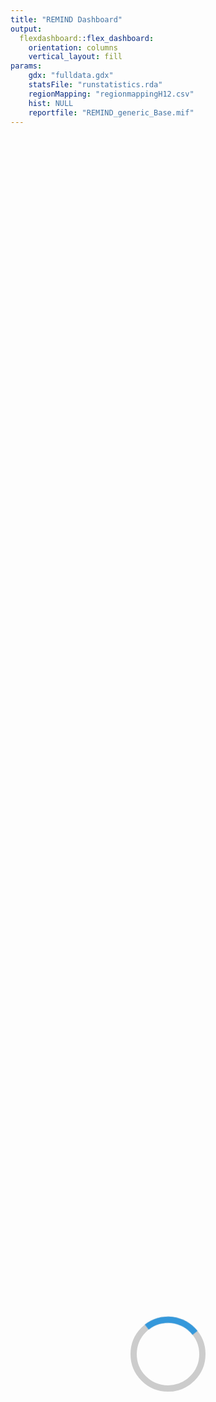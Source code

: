 ```yaml
---
title: "REMIND Dashboard"
output: 
  flexdashboard::flex_dashboard:
    orientation: columns
    vertical_layout: fill
params:
    gdx: "fulldata.gdx"
    statsFile: "runstatistics.rda"
    regionMapping: "regionmappingH12.csv"
    hist: NULL
    reportfile: "REMIND_generic_Base.mif"    
---
```


<!-- #' @author Renato Rodrigues -->

<!-- loading screen -->
<div id="loader-wrapper">
  <div class="loader"></div>
</div>

<!--#### INITIALIZATION #### -->

```r
  #loading required libraries
  #library(remind2)
  library(knitr)
  library(flexdashboard)
```

```r
  # setting global R chunk options (https://yihui.name/knitr/options/#chunk_options)
  knitr::opts_chunk$set(dev='svg', fig.asp = 1 ) # fig.asp = default aspect ratio
```

```r
  # loading diagnosis results
  diag <- reportDiagnosis(gdx=gdx, statsFile=statsFile, chartType="plotly")
```

```r
  #loading REMIND results and plots 
  out <- reportCharts(gdx=gdx, regionMapping=regionMapping, hist=hist, reportfile=reportfile, chartType="plotly")
```

```r
  #data frame with help tooltips
  # helpTooltip_df <- data.frame(
  #   title=c("Convergence Report","Carbon Price","CO2 Emissions per Sector","Main Greenhouse Gases Emissions","F-Gases","Kyoto Gases Emissions","Other Gases"),
  #   placement=c("right","right","top","right","right","left","left"))
  helpTooltip_df <- data.frame(
    title=c("Convergence Report","Execution time","Summary",
            "Carbon Price","CO2 Emissions per Sector","Kyoto Gases Emissions",
            "Total Primary Energy","Primary Energy Prices","Coal production","Gas production","Oil production","Uranium production","Biomass production",
            "Secondary Energy Prices","Total Secondary Energy","Electricity Secondary Energy","Liquids Secondary Energy","Gases Secondary Energy","Heat Secondary Energy","Solids Secondary Energy","Hydrogen Secondary Energy",
            "Final Energy Prices","Total Final Energy","Buildings Final Energy Prices","Buildings Final Energy","Transport Final Energy Prices","Transport Final Energy","Industry Final Energy Prices","Industry Final Energy"),
    placement=c("right","none","top",
                "none","right","left",
                "right","right","left","left","left","left","left",
                "right","right","right","right","right","left","top","top",
                "right","right","right","right","right","right","left","top"))
  legend <- c(diag$legend,out$legend)
```

```r
  #control region menus appearance
  showMenu <- list()
  for (region in names(out$data$regions))
    showMenu[[region]] <- TRUE

```


```r
  #aesthetics
  aesthetics <- list(
    color = c(  "Iteration Limit" = "warning",
                # solver status
                "optimal"="success",
                "locally optimal"="success", #theme colors “primary”, “info”, “success”, “warning”, and “danger”
                "unbounded"="danger",
                "infeasible"="danger",
                "locally infeasible"="danger",
                "intermediate infeasible"="danger",
                "intermediate nonoptimal"="warning",
                # solving time
                "solvingTime"="primary"),
    icon  = c(  "Iteration Limit" = "glyphicon glyphicon-exclamation-sign", #fa-exclamation-triangle 
                # solver status
                "optimal"="glyphicon glyphicon-thumbs-up", #fa-thumbs-up
                "locally optimal"="glyphicon glyphicon-thumbs-up", #fa-thumbs-up
                "unbounded"="glyphicon glyphicon-exclamation-sign", #fa-exclamation-triangle
                "infeasible"="glyphicon glyphicon-exclamation-sign", #fa-exclamation-triangle
                "locally infeasible"="glyphicon glyphicon-exclamation-sign", #fa-exclamation-triangle
                "intermediate infeasible"="glyphicon glyphicon-exclamation-sign", #fa-exclamation-triangle
                "intermediate nonoptimal"="glyphicon glyphicon-exclamation-sign", #fa-exclamation-triangle
                # solving time
                "solvingTime"="glyphicon glyphicon-time")
    ) 
```

<!--#### START OF MENUS CODE #### -->

<!-- ## DIAGNOSIS ## -->

<!-- Main Diagnosis Menu -->


Diagnosis {data-orientation=rows data-icon="glyphicon glyphicon-stats"}
===================================== 

Side Navigation {.sidebar .sidebarDiagnosis data-width=60}
-------------------------------------

[](#diagnosis){class="glyphicon glyphicon-stats sidebar-button selected"}
[](#coupled-models-report){class="glyphicon glyphicon-link sidebar-button"}


Row 
-----------------------------------------------------------------------

### Iterations number {data-width=200}

```r
  valueBox(diag$summary$status, 
           caption=diag$summary$statusMessage, 
           color = aesthetics$color[[diag$summary$status]],
           icon = aesthetics$icon[[diag$summary$status]])
```

### Solving time {data-width=200}

```r
  valueBox(diag$data$runTime$formated,
           caption=paste0("The runtime was ", diag$data$runTime$longFormat), 
           color = aesthetics$color[["solvingTime"]],
           icon = aesthetics$icon[["solvingTime"]])
```

### Additional info {data-width=400}

Execution type = `r diag$data$runStatistics$config$gms$optimization`

Row {data-height=300}
-------------------------------------
   
### Convergence Report {.hasModal data-width=300 data-target=".surplusConvergence"}

```r
  diag$plotly$'Convergence Report' 
```


<div class="modal surplusConvergence plotlyModal" tabindex="-1" role="dialog">
  <div class="modal-dialog modal-dialog-centered modal-lg" role="document">
```r
  diag$plotly$surplusConvergence
```
  </div>
</div>


### {data-width=100} 

```r
# regions mapping
  out$maps$world
```

Row {data-height=400}
-------------------------------------
### Execution time

```r
  diag$plotly$'Execution time'
```

### Summary {.hasModal data-target=".iterationDetails"}

```r
  diag$plotly$'Summary'
```

<!--Iteration Details modal-->
<div class="modal iterationDetails plotlyModal" tabindex="-1" role="dialog">
  <div class="modal-dialog modal-dialog-centered modal-lg" role="document">
```r
  diag$plotly$iterationDetails
```
  </div>
</div>


<!-- Coupled Models Report -->

Coupled Models Report {data-orientation=rows .hidden data-icon="glyphicon glyphicon-link"}
===================================== 

Side Navigation {.sidebar .sidebarDiagnosis data-width=60}
-------------------------------------

[](#diagnosis){class="glyphicon glyphicon-stats sidebar-button"}
[](#coupled-models-report){class="glyphicon glyphicon-link sidebar-button selected"}


Row
-----------------------------------------------------------------------

### Electricity

### Transport

Row
-----------------------------------------------------------------------

### Air Polution

### Damages




<!-- ## EMISSIONS ## -->

<!-- Global emissions menu -->

Emissions {data-orientation=columns data-icon="glyphicon glyphicon-cloud"}
===================================== 

Side Navigation {.sidebar .sidebarEmissions data-width=60}
-------------------------------------

[](#emissions){class="ico-GLO selected sidebar-button"}
[](#emissions---regional){class="ico-regions sidebar-button"}
```r
  if (!is.null(showMenu$EUR))
    cat('\n[](#emissions---eur){class="ico-EUR sidebar-button"}')
  if (!is.null(showMenu$NEU))
    cat('\n[](#emissions---neu){class="ico-NEU sidebar-button"}')
```

Column {data-width=600}
-------------------------------------

### Carbon Price

```r
  out$plotly$emissions$'Carbon Price'$world
```   
 
### CO2 Emissions per Sector

```r
  out$plotly$emissions$'CO2 Emissions per Sector'$world
```   


Column {data-width=300} 
-------------------------------------

### Main Greenhouse Gases Emissions

```r
  out$plotly$emissions$'Main Greenhouse Gases Emissions'$world
```   

### F-Gases

```r
  out$plotly$emissions$'F-Gases'$world
```   

Column {data-width=300}  
-------------------------------------


### Kyoto Gases Emissions {data-height=200}

```r
  out$plotly$emissions$'Kyoto Gases Emissions'$world
```   

### Other Gases {data-height=400}

```r
  out$plotly$emissions$'Other Gases'$world
```   


<!--#### REGIONAL EMISSIONS MENU #### -->

Emissions - Regional {data-orientation=columns .hidden data-icon="glyphicon glyphicon-th"}
===================================== 

Side Navigation {.sidebar .sidebarEmissions data-width=60}
-------------------------------------

[](#emissions){class="ico-GLO sidebar-button"}
[](#emissions---regional){class="ico-regions sidebar-button selected"}
```r
  if (!is.null(showMenu$EUR))
    cat('\n[](#emissions---eur){class="ico-EUR sidebar-button"}')
  if (!is.null(showMenu$NEU))
    cat('\n[](#emissions---neu){class="ico-NEU sidebar-button"}')
```

Column {data-width=600}
-------------------------------------

### Carbon Price

```r
  out$plotly$emissions$'Carbon Price'$regions
```   
 
### CO2 Emissions per Sector

```r
  out$plotly$emissions$'CO2 Emissions per Sector'$regions
```   


Column {data-width=300} 
-------------------------------------

### Main Greenhouse Gases Emissions

```r
  out$plotly$emissions$'Main Greenhouse Gases Emissions'$regions
```   

### F-Gases

```r
  out$plotly$emissions$'F-Gases'$regions
```   

Column {data-width=300}  
-------------------------------------


### Kyoto Gases Emissions {data-height=200}

```r
  out$plotly$emissions$'Kyoto Gases Emissions'$regions
```   

### Other Gases {data-height=400}

```r
  out$plotly$emissions$'Other Gases'$regions
```   



<!--#### REGIONAL EMISSIONS MENU #### -->

Emissions - EUR {data-orientation=columns .hidden data-icon="glyphicon glyphicon-th"}
===================================== 

Side Navigation {.sidebar .sidebarEmissions data-width=60}
-------------------------------------

[](#emissions){class="ico-GLO sidebar-button"}
[](#emissions---regional){class="ico-regions sidebar-button"}
```r
  if (!is.null(showMenu$EUR))
    cat('\n[](#emissions---eur){class="ico-EUR sidebar-button selected"}')
  if (!is.null(showMenu$NEU))
    cat('\n[](#emissions---neu){class="ico-NEU sidebar-button"}')
```

Column {data-width=600}
-------------------------------------

### Carbon Price

```r
  out$plotly$emissions$'Carbon Price'$EUR
```   
 
### CO2 Emissions per Sector

```r
  out$plotly$emissions$'CO2 Emissions per Sector'$EUR
```   


Column {data-width=300} 
-------------------------------------

### Main Greenhouse Gases Emissions

```r
  out$plotly$emissions$'Main Greenhouse Gases Emissions'$EUR
```   

### F-Gases

```r
  out$plotly$emissions$'F-Gases'$EUR
```   

Column {data-width=300}  
-------------------------------------


### Kyoto Gases Emissions {data-height=200}

```r
  out$plotly$emissions$'Kyoto Gases Emissions'$EUR
```   

### Other Gases {data-height=400}

```r
  out$plotly$emissions$'Other Gases'$EUR
```   


Emissions - NEU {data-orientation=columns .hidden data-icon="glyphicon glyphicon-th"}
===================================== 

Side Navigation {.sidebar .sidebarEmissions data-width=60}
-------------------------------------

[](#emissions){class="ico-GLO sidebar-button"}
[](#emissions---regional){class="ico-regions sidebar-button"}
```r
  if (!is.null(showMenu$EUR))
    cat('\n[](#emissions---eur){class="ico-EUR sidebar-button"}')
  if (!is.null(showMenu$NEU))
    cat('\n[](#emissions---neu){class="ico-NEU sidebar-button selected"}')
```

Column {data-width=600}
-------------------------------------

### Carbon Price

```r
  out$plotly$emissions$'Carbon Price'$NEU
```   
 
### CO2 Emissions per Sector

```r
  out$plotly$emissions$'CO2 Emissions per Sector'$NEU
```   


Column {data-width=300} 
-------------------------------------

### Main Greenhouse Gases Emissions

```r
  out$plotly$emissions$'Main Greenhouse Gases Emissions'$NEU
```   

### F-Gases

```r
  out$plotly$emissions$'F-Gases'$NEU
```   

Column {data-width=300}  
-------------------------------------


### Kyoto Gases Emissions {data-height=200}

```r
  out$plotly$emissions$'Kyoto Gases Emissions'$NEU
```   

### Other Gases {data-height=400}

```r
  out$plotly$emissions$'Other Gases'$NEU
```   



<!-- ## PRIMARY ENERGY MENU ## -->

<!-- Global primary energy menu -->

Primary Energy {data-orientation=columns}
===================================== 

Side Navigation {.sidebar .sidebarPrimaryEnergy data-width=60}
-------------------------------------

[](#primary-energy){class="ico-GLO sidebar-button selected"}
[](#primary-energy---regional){class="ico-regions sidebar-button"}
```r
  if (!is.null(showMenu$EUR))
    cat('\n[](#primary-energy---eur){class="ico-EUR sidebar-button"}')
  if (!is.null(showMenu$NEU))
    cat('\n[](#primary-energy---neu){class="ico-NEU sidebar-button"}')
```


Column {data-width=600} 
-------------------------------------

### Primary Energy Prices

```r
  out$plotly$PE$'Primary Energy Prices'$world
```   

 
### Total Primary Energy

```r
  out$plotly$PE$'Total Primary Energy'$world$abs
  out$plotly$PE$'Total Primary Energy'$world$perc
  out$plotly$PE$'Total Primary Energy'$world$percapita
```   

Column {data-width=300}  
-------------------------------------

### Coal production
```r
  out$plotly$PE$'Coal production'$world
```   

### Gas production
```r
  out$plotly$PE$'Gas production'$world
```   

Column {data-width=300}  
-------------------------------------

### Oil production
```r
  out$plotly$PE$'Oil production'$world
```   

### Uranium production
```r
  out$plotly$PE$'Uranium production'$world
```   

### Biomass production
```r
  out$plotly$PE$'Biomass production'$world
```   

<!-- Regional primary energy menu -->

Primary Energy - Regional {data-orientation=columns .hidden data-icon="glyphicon glyphicon-th"}
===================================== 

Side Navigation {.sidebar .sidebarPrimaryEnergy data-width=60}
-------------------------------------

[](#primary-energy){class="ico-GLO sidebar-button"}
[](#primary-energy---regional){class="ico-regions sidebar-button selected"}
```r
  if (!is.null(showMenu$EUR))
    cat('\n[](#primary-energy---eur){class="ico-EUR sidebar-button"}')
  if (!is.null(showMenu$NEU))
    cat('\n[](#primary-energy---neu){class="ico-NEU sidebar-button"}')
```

<!-- it does not make sense to have primary energy per region prices as they are equal to the global levels-->

Column {data-width=600}  
-------------------------------------

### Total Primary Energy

```r
  out$plotly$PE$'Total Primary Energy'$regions$abs
  out$plotly$PE$'Total Primary Energy'$regions$perc
  out$plotly$PE$'Total Primary Energy'$regions$percapita
```   

Column {data-width=300}  
-------------------------------------

### Coal production
```r
  out$plotly$PE$'Coal production'$regions
```   

### Gas production
```r
  out$plotly$PE$'Gas production'$regions
```   

Column {data-width=300}  
-------------------------------------

### Oil production
```r
  out$plotly$PE$'Oil production'$regions
```   

### Uranium production
```r
  out$plotly$PE$'Uranium production'$regions
```   

### Biomass production
```r
  out$plotly$PE$'Biomass production'$regions
```   


<!-- European primary energy menu -->

Primary Energy - EUR {data-orientation=columns .hidden data-icon="glyphicon glyphicon-th"}
===================================== 

Side Navigation {.sidebar .sidebarPrimaryEnergy data-width=60}
-------------------------------------

[](#primary-energy){class="ico-GLO sidebar-button"}
[](#primary-energy---regional){class="ico-regions sidebar-button"}
```r
  if (!is.null(showMenu$EUR))
    cat('\n[](#primary-energy---eur){class="ico-EUR sidebar-button selected"}')
  if (!is.null(showMenu$NEU))
    cat('\n[](#primary-energy---neu){class="ico-NEU sidebar-button"}')
```

<!-- it does not make sense to have primary energy per region prices as they are equal to the global levels-->

Column {data-width=600}  
-------------------------------------

### Total Primary Energy

```r
  out$plotly$PE$'Total Primary Energy'$EUR$abs
  out$plotly$PE$'Total Primary Energy'$EUR$perc
  out$plotly$PE$'Total Primary Energy'$EUR$percapita
```   

Column {data-width=300}  
-------------------------------------

### Coal production
```r
  out$plotly$PE$'Coal production'$EUR
```   

### Gas production
```r
  out$plotly$PE$'Gas production'$EUR
```   

Column {data-width=300}  
-------------------------------------

### Oil production
```r
  out$plotly$PE$'Oil production'$EUR
```   

### Uranium production
```r
  out$plotly$PE$'Uranium production'$EUR
```   

### Biomass production
```r
  out$plotly$PE$'Biomass production'$EUR
```   

<!-- NEU primary energy menu -->

Primary Energy - NEU {data-orientation=columns .hidden data-icon="glyphicon glyphicon-th"}
===================================== 

Side Navigation {.sidebar .sidebarPrimaryEnergy data-width=60}
-------------------------------------

[](#primary-energy){class="ico-GLO sidebar-button"}
[](#primary-energy---regional){class="ico-regions sidebar-button"}
```r
  if (!is.null(showMenu$EUR))
    cat('\n[](#primary-energy---eur){class="ico-EUR sidebar-button"}')
  if (!is.null(showMenu$NEU))
    cat('\n[](#primary-energy---neu){class="ico-NEU sidebar-button selected"}')
```

<!-- it does not make sense to have primary energy per region prices as they are equal to the global levels-->

Column {data-width=600}  
-------------------------------------

### Total Primary Energy

```r
  out$plotly$PE$'Total Primary Energy'$NEU$abs
  out$plotly$PE$'Total Primary Energy'$NEU$perc
  out$plotly$PE$'Total Primary Energy'$NEU$percapita
```   

Column {data-width=300}  
-------------------------------------

### Coal production
```r
  out$plotly$PE$'Coal production'$NEU
```   

### Gas production
```r
  out$plotly$PE$'Gas production'$NEU
```   

Column {data-width=300}  
-------------------------------------

### Oil production
```r
  out$plotly$PE$'Oil production'$NEU
```   

### Uranium production
```r
  out$plotly$PE$'Uranium production'$NEU
```   

### Biomass production
```r
  out$plotly$PE$'Biomass production'$NEU
```   


<!-- ## SECONDARY ENERGY MENU ## -->

<!-- Global secondary energy menu -->

Secondary Energy {data-orientation=columns}
===================================== 

Side Navigation {.sidebar .sidebarSecondaryEnergy data-width=60}
-------------------------------------

[](#secondary-energy){class="ico-GLO sidebar-button selected"}
[](#secondary-energy---regional){class="ico-regions sidebar-button"}
```r
  if (!is.null(showMenu$EUR))
    cat('\n[](#secondary-energy---eur){class="ico-EUR sidebar-button"}')
  if (!is.null(showMenu$NEU))
    cat('\n[](#secondary-energy---neu){class="ico-NEU sidebar-button"}')
```

Column {data-width=600}
-------------------------------------

### Secondary Energy Prices

```r
  out$plotly$SE$'Secondary Energy Prices'$world
```   

 
### Total Secondary Energy

```r
  out$plotly$SE$'Total Secondary Energy'$world
```   


 Column {data-width=300}
-------------------------------------

### Electricity Secondary Energy

```r
  out$plotly$SE$'Electricity Secondary Energy'$world
```   


### Liquids Secondary Energy

```r
  out$plotly$SE$'Liquids Secondary Energy'$world
```   


### Gases Secondary Energy

```r
  out$plotly$SE$'Gases Secondary Energy'$world
```   



 Column {data-width=300}
-------------------------------------

### Heat Secondary Energy

```r
  out$plotly$SE$'Heat Secondary Energy'$world
```   

 
### Solids Secondary Energy

```r
  out$plotly$SE$'Solids Secondary Energy'$world
```   


### Hydrogen Secondary Energy

```r
  out$plotly$SE$'Hydrogen Secondary Energy'$world
```   


<!-- Regional secondary energy menu -->
 
Secondary Energy - Regional {data-orientation=columns .hidden data-icon="glyphicon glyphicon-th"}
===================================== 

Side Navigation {.sidebar .sidebarSecondaryEnergy data-width=60}
-------------------------------------

[](#secondary-energy){class="ico-GLO sidebar-button"}
[](#secondary-energy---regional){class="ico-regions sidebar-button selected"}
```r
  if (!is.null(showMenu$EUR))
    cat('\n[](#secondary-energy---eur){class="ico-EUR sidebar-button"}')
  if (!is.null(showMenu$NEU))
    cat('\n[](#secondary-energy---neu){class="ico-NEU sidebar-button"}')
```


Column {data-width=600}
-------------------------------------

###  Secondary Energy Prices

```r
  out$plotly$SE$'Secondary Energy Prices'$regions
```   
 
### Total Secondary Energy

```r
  out$plotly$SE$'Total Secondary Energy'$regions
```   


 Column {data-width=300}
-------------------------------------

### Electricity Secondary Energy

```r
  out$plotly$SE$'Electricity Secondary Energy'$regions
```   


### Liquids Secondary Energy

```r
  out$plotly$SE$'Liquids Secondary Energy'$regions
```   

### Gases Secondary Energy

```r
  out$plotly$SE$'Gases Secondary Energy'$regions
```   



 Column {data-width=300}
-------------------------------------

### Heat Secondary Energy

```r
  out$plotly$SE$'Heat Secondary Energy'$regions
```   

 
### Solids Secondary Energy

```r
  out$plotly$SE$'Solids Secondary Energy'$regions
```   


### Hydrogen Secondary Energy

```r
  out$plotly$SE$'Hydrogen Secondary Energy'$regions
```   



<!-- European secondary energy menu -->

Secondary Energy - EUR {data-orientation=columns .hidden data-icon="glyphicon glyphicon-th"}
===================================== 

Side Navigation {.sidebar .sidebarSecondaryEnergy data-width=60}
-------------------------------------

[](#secondary-energy){class="ico-GLO sidebar-button"}
[](#secondary-energy---regional){class="ico-regions sidebar-button"}
```r
  if (!is.null(showMenu$EUR))
    cat('\n[](#secondary-energy---eur){class="ico-EUR sidebar-button selected"}')
  if (!is.null(showMenu$NEU))
    cat('\n[](#secondary-energy---neu){class="ico-NEU sidebar-button"}')
```


Column {data-width=600}
-------------------------------------

###  Secondary Energy Prices

```r
  out$plotly$SE$'Secondary Energy Prices'$EUR
```   
 
### Total Secondary Energy

```r
  out$plotly$SE$'Total Secondary Energy'$EUR
```   


 Column {data-width=300}
-------------------------------------

### Electricity Secondary Energy

```r
  out$plotly$SE$'Electricity Secondary Energy'$EUR
```   

### Liquids Secondary Energy

```r
  out$plotly$SE$'Liquids Secondary Energy'$EUR
```   


### Gases Secondary Energy

```r
  out$plotly$SE$'Gases Secondary Energy'$EUR
```   




 Column {data-width=300}
-------------------------------------

### Heat Secondary Energy

```r
  out$plotly$SE$'Heat Secondary Energy'$EUR
```   

 
### Solids Secondary Energy

```r
  out$plotly$SE$'Solids Secondary Energy'$EUR
```   


### Hydrogen Secondary Energy

```r
  out$plotly$SE$'Hydrogen Secondary Energy'$EUR
```   



<!-- NEU secondary energy menu -->

Secondary Energy - NEU {data-orientation=columns .hidden data-icon="glyphicon glyphicon-th"}
===================================== 

Side Navigation {.sidebar .sidebarSecondaryEnergy data-width=60}
-------------------------------------

[](#secondary-energy){class="ico-GLO sidebar-button"}
[](#secondary-energy---regional){class="ico-regions sidebar-button"}
```r
  if (!is.null(showMenu$EUR))
    cat('\n[](#secondary-energy---eur){class="ico-EUR sidebar-button"}')
  if (!is.null(showMenu$NEU))
    cat('\n[](#secondary-energy---neu){class="ico-NEU sidebar-button selected"}')
```


Column {data-width=600}
-------------------------------------

###  Secondary Energy Prices

```r
  out$plotly$SE$'Secondary Energy Prices'$NEU
```   
 
### Total Secondary Energy

```r
  out$plotly$SE$'Total Secondary Energy'$NEU
```   


 Column {data-width=300}
-------------------------------------

### Electricity Secondary Energy

```r
  out$plotly$SE$'Electricity Secondary Energy'$NEU
```   

### Liquids Secondary Energy

```r
  out$plotly$SE$'Liquids Secondary Energy'$NEU
```   


### Gases Secondary Energy

```r
  out$plotly$SE$'Gases Secondary Energy'$NEU
```   




 Column {data-width=300}
-------------------------------------

### Heat Secondary Energy

```r
  out$plotly$SE$'Heat Secondary Energy'$NEU
```   

 
### Solids Secondary Energy

```r
  out$plotly$SE$'Solids Secondary Energy'$NEU
```   


### Hydrogen Secondary Energy

```r
  out$plotly$SE$'Hydrogen Secondary Energy'$NEU
```   




<!-- ## FINAL ENERGY ## -->

<!-- Global final energy menu -->

Final Energy {data-orientation=columns}
===================================== 

Side Navigation {.sidebar .sidebarFinalEnergy data-width=60}
-------------------------------------

[](#final-energy){class="ico-GLO sidebar-button selected"}
[](#final-energy---regional){class="ico-regions sidebar-button"}
```r
  if (!is.null(showMenu$EUR))
    cat('\n[](#final-energy---eur){class="ico-EUR sidebar-button"}')
  if (!is.null(showMenu$NEU))
    cat('\n[](#final-energy---neu){class="ico-NEU sidebar-button"}')
```


Column
-------------------------------------

### Final Energy Prices

```r
  out$plotly$FE$'Final Energy Prices'$world
```   

### Total Final Energy

```r
  out$plotly$FE$'Total Final Energy'$world
```   


Column
-------------------------------------

### Buildings Final Energy Prices

```r
  out$plotly$FE$'Buildings Final Energy Prices'$world
``` 

### Buildings Final Energy

```r
  out$plotly$FE$'Buildings Final Energy'$world
```   

Column
-------------------------------------

### Transport Final Energy Prices

```r
  out$plotly$FE$'Transport Final Energy Prices'$world
``` 

### Transport Final Energy

```r
  out$plotly$FE$'Transport Final Energy'$world
```   


Column
-------------------------------------

### Industry Final Energy Prices

```r
  out$plotly$FE$'Industry Final Energy Prices'$world
``` 

### Industry Final Energy

```r
  out$plotly$FE$'Industry Final Energy'$world
```   


<!-- Regional final energy menu -->

Final Energy - Regional {data-orientation=columns .hidden data-icon="glyphicon glyphicon-th"}
===================================== 

Side Navigation {.sidebar .sidebarFinalEnergy data-width=60}
-------------------------------------

[](#final-energy){class="ico-GLO sidebar-button"}
[](#final-energy---regional){class="ico-regions sidebar-button selected"}
```r
  if (!is.null(showMenu$EUR))
    cat('\n[](#final-energy---eur){class="ico-EUR sidebar-button"}')
  if (!is.null(showMenu$NEU))
    cat('\n[](#final-energy---neu){class="ico-NEU sidebar-button"}')
```


Column
-------------------------------------

### Final Energy Prices

```r
  out$plotly$FE$'Final Energy Prices'$regions
```   

### Total Final Energy

```r
  out$plotly$FE$'Total Final Energy'$regions
```   

Column
-------------------------------------

### Buildings Final Energy Prices

```r
  out$plotly$FE$'Buildings Final Energy Prices'$regions
``` 

### Buildings Final Energy

```r
  out$plotly$FE$'Buildings Final Energy'$regions
```   


Column
-------------------------------------

### Transport Final Energy Prices

```r
  out$plotly$FE$'Transport Final Energy Prices'$regions
``` 

### Transport Final Energy

```r
  out$plotly$FE$'Transport Final Energy'$regions
```   

Column
-------------------------------------

### Industry Final Energy Prices

```r
  out$plotly$FE$'Industry Final Energy Prices'$regions
``` 
 
### Industry Final Energy

```r
  out$plotly$FE$'Industry Final Energy'$regions
```   



<!-- European final energy menu -->

Final Energy - EUR {data-orientation=columns .hidden data-icon="glyphicon glyphicon-th"}
===================================== 

Side Navigation {.sidebar .sidebarFinalEnergy data-width=60}
-------------------------------------

[](#final-energy){class="ico-GLO sidebar-button"}
[](#final-energy---regional){class="ico-regions sidebar-button"}
```r
  if (!is.null(showMenu$EUR))
    cat('\n[](#final-energy---eur){class="ico-EUR sidebar-button selected"}')
  if (!is.null(showMenu$NEU))
    cat('\n[](#final-energy---neu){class="ico-NEU sidebar-button"}')
```

Column
-------------------------------------

### Final Energy Prices

```r
  out$plotly$FE$'Final Energy Prices'$EUR
```   

### Total Final Energy

```r
  out$plotly$FE$'Total Final Energy'$EUR
```   

Column
-------------------------------------

### Buildings Final Energy Prices

```r
  out$plotly$FE$'Buildings Final Energy Prices'$EUR
``` 

### Buildings Final Energy

```r
  out$plotly$FE$'Buildings Final Energy'$EUR
```   


Column
-------------------------------------

### Transport Final Energy Prices

```r
  out$plotly$FE$'Transport Final Energy Prices'$EUR
``` 

### Transport Final Energy

```r
  out$plotly$FE$'Transport Final Energy'$EUR
```   

Column
-------------------------------------

### Industry Final Energy Prices

```r
  out$plotly$FE$'Industry Final Energy Prices'$EUR
``` 
 
### Industry Final Energy

```r
  out$plotly$FE$'Industry Final Energy'$EUR
```   

<!-- NEU final energy menu -->

Final Energy - NEU {data-orientation=columns .hidden data-icon="glyphicon glyphicon-th"}
===================================== 

Side Navigation {.sidebar .sidebarFinalEnergy data-width=60}
-------------------------------------

[](#final-energy){class="ico-GLO sidebar-button"}
[](#final-energy---regional){class="ico-regions sidebar-button"}
```r
  if (!is.null(showMenu$EUR))
    cat('\n[](#final-energy---eur){class="ico-EUR sidebar-button"}')
  if (!is.null(showMenu$NEU))
    cat('\n[](#final-energy---neu){class="ico-NEU sidebar-button selected"}')
```

Column
-------------------------------------

### Final Energy Prices

```r
  out$plotly$FE$'Final Energy Prices'$NEU
```   

### Total Final Energy

```r
  out$plotly$FE$'Total Final Energy'$NEU
```   

Column
-------------------------------------

### Buildings Final Energy Prices

```r
  out$plotly$FE$'Buildings Final Energy Prices'$NEU
``` 

### Buildings Final Energy

```r
  out$plotly$FE$'Buildings Final Energy'$NEU
```   


Column
-------------------------------------

### Transport Final Energy Prices

```r
  out$plotly$FE$'Transport Final Energy Prices'$NEU
``` 

### Transport Final Energy

```r
  out$plotly$FE$'Transport Final Energy'$NEU
```   

Column
-------------------------------------

### Industry Final Energy Prices

```r
  out$plotly$FE$'Industry Final Energy Prices'$NEU
``` 
 
### Industry Final Energy

```r
  out$plotly$FE$'Industry Final Energy'$NEU
```   


<!-- #### additional html, js and CSS #### -->

<!-- js -->

<script type="text/javascript">
  var is_chrome = (typeof window.chrome === "object" && navigator.appVersion.indexOf('Edge') === -1);
</script>

<!-- Adding js function to add "memory" to the nav bar navigation   -->
```r
navBarMemory = function(topMenuLabel, sideBarClass){
  result = ""
  result = paste0(result,"<script type='text/javascript'>\n");
  result = paste0(result,"$(document).ready(function () {\n");
  result = paste0(result,"	$(\"",sideBarClass," a\").click(function(){\n");
  result = paste0(result,"	console.log($(this).attr('href'));\n");  
  result = paste0(result,"	console.log($(\".nav.navbar-nav.navbar-left a:contains('",topMenuLabel,"')\").attr('href'));\n"); 
  result = paste0(result,"	  $(\".nav.navbar-nav.navbar-left a:contains('",topMenuLabel,"')\").attr('href', $(this).attr('href'));\n");
  result = paste0(result,"	  if(!is_chrome){\n");
  result = paste0(result,"	    window.FlexDashboardUtils.showPage($(this).attr('href'));\n");
  result = paste0(result,"	  }\n"); 
  result = paste0(result,"	})\n");
  result = paste0(result,"})\n");
  result = paste0(result,"</script>");
  return(result)
}
```

```r
  cat(navBarMemory("Diagnosis",".sidebarDiagnosis"))
  cat(navBarMemory("Emissions",".sidebarEmissions"))
  cat(navBarMemory("Primary Energy",".sidebarPrimaryEnergy"))
  cat(navBarMemory("Secondary Energy",".sidebarSecondaryEnergy"))
  cat(navBarMemory("Final Energy",".sidebarFinalEnergy"))
```


<!-- Adding units-->
```r
# function to add html element with unit information
unitDiv = function(tooltipdf){
  title <- as.character(tooltipdf$title) 
  if (!(is.null(legend[[title]]$units))){
    unit <- as.vector(NULL)
    for(i in 1:length(legend[[title]]$units)) 
      unit <- c(unit,paste0("data-unit-", i-1, "=\"", legend[[title]]$units[i], "\""))
    unit <- paste(as.vector(unit),collapse=" ")
    result = ""
    result = paste0(result,"<script type='text/javascript'>\n");
    result = paste0(result,"$(window).load(function () {\n");
    result = paste0(result,"  $('.chart-title').filter(function() { return $(this).clone().children().remove().end().text() == '", title, "' }).each(function(){\n");
    result = paste0(result,"  	$(this).append('<i class=\"units\" ", unit, ">",legend[[title]]$units[1],"</i>');\n");
    result = paste0(result,"	})\n");
    result = paste0(result,"})\n");
    result = paste0(result,"</script>");
    return(result)
  }
}
```


<!-- Adding information tooltip to chart titlebar -->
```r
# function to add tooltips
helpTooltip = function(tooltipdf){
  
  title <- as.character(tooltipdf$title) 
  placement <- as.character(tooltipdf$placement) 
  
  contents <- gsub('\n', '',gsub('"', '&quot;',paste0('
<div class="tooltipContainer">
  <div class="tooltipDescription">',
    legend[[title]]$description,'
  </div>
  <div class="legendContainer">
  	<table class="legendTable">
  		<tbody>
  			<tr>',
	      do.call(paste,lapply(names(legend[[title]]$contents),function(x){
        paste0('<tr><td>',
          ifelse(is.null(legend[[title]]$contents[[x]]$linetype),
                  paste0('<div class="square"><div class="circle" style="background-color:',legend[[title]]$contents[[x]]$fill,';"></div></div>'),
  				        paste0('<div class="line" style="border-color:',legend[[title]]$contents[[x]]$fill,'; border-style: ',legend[[title]]$contents[[x]]$linetype,';"></div>')
  				        ),'
            </td><td class="legendText">',x,'</td></tr>'
           )
  	    })),'
  		</tbody>
  	</table>
  </div>
</div>')))
  
  result = ""
  result = paste0(result,"<script type='text/javascript'>\n");
  result = paste0(result,"$(window).load(function () {\n");
  result = paste0(result,"  $('.chart-title').filter(function() { return $(this).clone().children().remove().end().text() == '", title, "' }).each(function(){\n");
  if(!(placement == "none"))
    result = paste0(result,"  	$(this).append('<i class=\"glyphicon glyphicon-info-sign infoIcon\" data-toggle=\"tooltip\" data-html=\"true\" data-placement=\"right\" title=\"",contents,"\"></i>');\n");
  result = paste0(result,"  	$(this).find('[data-toggle=\"tooltip\"]').tooltip({ placement:'",placement,"'});\n");
  result = paste0(result,"	})\n");
  result = paste0(result,"})\n");
  result = paste0(result,"</script>");

  return(result)
}
```


<!-- creating expand and modal icons -->
<script type="text/javascript">

$(window).load(function () {

  $(".chart-title:not(:empty)").each(function(){
    $(this).append('<i class="glyphicon glyphicon-resize-full expand" style="float:right; margin: 0 5px;" data-toggle="tooltip" data-html="true" data-placement="bottom" title="Click to expand/contract chart"></i>');
    $(this).find('[data-toggle="tooltip"]').tooltip({ placement:'bottom'});
  })
  
  $(".expand").click(function() {
    expandDiv = $(this).parents(".chart-wrapper");
    // charts to hide/display
    siblings = $(expandDiv).siblings(".chart-wrapper");
    otherRowsorColumns = $(expandDiv).parents(".dashboard-row,.dashboard-column").siblings(".dashboard-row,.dashboard-column");
    otherDivs = siblings.add(otherRowsorColumns);
    //hiding or displaying other charts
    $(otherDivs).toggleClass("hideChart");
    //changing tooltip position 
    infoDiv = $(this).siblings(".infoIcon");
    if (typeof infoDiv.get(0) !== 'undefined'){
      if (typeof $(infoDiv).attr('restorePlacement') === 'undefined'){
        $(infoDiv).data('bs.tooltip').options.placement = 'left';
        $(infoDiv).attr('restorePlacement',$(infoDiv).attr('data-placement'));
      } else {
        $(infoDiv).data('bs.tooltip').options.placement = $(infoDiv).attr('restorePlacement');
        $(infoDiv).removeAttr('restorePlacement');
      }
    }
    //expanding selected chart
    $(expandDiv).find('.expand').toggleClass('glyphicon-resize-full glyphicon-resize-small')
    chartDiv = $(expandDiv).find("div.plotly.html-widget");
    widthElem = $(chartDiv).width();
    heightElem = $(chartDiv).height();
    $(chartDiv).each(function(){Plotly.relayout(this,{width: widthElem, height:heightElem});})
  });
  
  //add modal
  $(".hasModal").each(function(){
    modalTarget = $(this).attr('data-target');
    //add bootstrap modal definition
    $(this).find(".chart-stage").each(function(){
      $(this).attr('data-toggle','modal');
      $(this).attr('data-target',modalTarget);
    })
    //add modal icon to chart title
    $(this).find(".chart-title").each(function(){
      $(this).append('<i class="glyphicon glyphicon-fullscreen modalIcon" data-toggle="tooltip" data-html="true" data-placement="bottom" title="Click over chart for more details"></i>');
      $(this).find('[data-toggle="tooltip"]').tooltip({ placement:'bottom'});
    })
  })
  
   // force plotly modal to use the entire container
  $(".plotlyModal").on('shown.bs.modal', function () {
     idDiv = '#' + $(this).find("div.plotly.html-widget").attr("id")
     widthElem = $(idDiv).width()
     heightElem = $(idDiv).height()
     Plotly.relayout($(idDiv).get(0),{width: widthElem, height:heightElem})
  })

})  

</script>

<!-- creating information tooltip -->
```r
for(i in 1:nrow(helpTooltip_df)){
  cat(helpTooltip(helpTooltip_df[i,]))
}
```


<!-- creating charts slider -->
<script type="text/javascript">

$(window).load(function () {

  //add slider to select chart to display 
  var $altCharts = $("div.chart-stage.chart-stage-flex").filter(function( index ) { return $( "div.plotly.html-widget", this ).length - $( ".modal-dialog", this ).length >= 2; });
  
  $altCharts.each( function(index){ 
    $(this).siblings(".chart-title").append("<div class=\'select_chart\'><div class=\'toggle_radio\'><input type=\'radio\' checked class=\'toggle_option first_toggle\' id=\'first_toggle_" + index  + "\' data-chart=\'0\' name=\'toggle_option_" + index  + "\'><input type=\'radio\' class=\'toggle_option second_toggle\' id=\'second_toggle_" + index  + "\' data-chart=\'1\' name=\'toggle_option_" + index  + "\'><input type=\'radio\' class=\'toggle_option third_toggle\' id=\'third_toggle_" + index  + "\' data-chart=\'2\' name=\'toggle_option_" + index  + "\'><div class=\'toggle_option_slider\'></div><label class=\'unselectable\' for=\'first_toggle_" + index  + "\' data-toggle=\'tooltip\' data-html=\'true\' data-placement=\'bottom\' title=\'change to absolute chart\'>abs.</label><label class=\'unselectable\' for=\'second_toggle_" + index  + "\' data-toggle=\'tooltip\' data-html=\'true\' data-placement=\'bottom\' title=\'change to percentage chart\'>%</label><label class=\'unselectable\' for=\'third_toggle_" + index  + "\' data-toggle=\'tooltip\' data-html=\'true\' data-placement=\'bottom\' title=\'change to per-capita chart\'><i class=\'glyphicon glyphicon-user\'></i></label></div></div>");
    $(this).siblings(".chart-title").find('[data-toggle="tooltip"]').tooltip({ placement:'bottom'});
  });
  
  $('input[type="radio"]').on('change', function() {
    activeChart = $(this).data('chart');
    $activeUnit = $(this).closest(".chart-title").children(".units");
    $charts = $(this).closest("div.chart-wrapper.chart-wrapper-flex").find("div.plotly.html-widget");
      for (i = 0; i < $charts.length; i++){ 
        if(activeChart == i){
          Plotly.relayout($charts.eq(i).get(0),{width: $charts.eq(i).width(), height:$charts.eq(i).height()});
          $charts.eq(i).removeClass("hideChart");
          $activeUnit.text($activeUnit.data("unit-" + i))
        } else {
          $charts.eq(i).addClass("hideChart");
        }
      }
  })

  // preloading finished 
  $('#loader-wrapper').fadeOut('slow',function(){$(this).remove();});
  
})  

</script>


<!-- creating unit text -->
```r
for(i in 1:nrow(helpTooltip_df)){
  cat(unitDiv(helpTooltip_df[i,]))
}
```


<!-- hiffing loader -->
<script type="text/javascript">
$(window).load(function () {
  // preloading finished 
  $('#loader-wrapper').fadeOut('slow',function(){$(this).remove();});
})
</script>


<!-- CSS -->

<style type="text/css">

  *{
    margin:0px;
    padding:0px;
  }
  
  .tooltip-inner {
    max-width: 100%;
    text-align:left;
  }
  
	.sidebar-button {  /* sidebar size  */
		display: inline-block;
		font-size: 40px;
		height: 80px;
		padding-top: 20px
	}
	.sidebar-button, .sidebar-button:hover {
		text-decoration: none;
	}
	.sidebar-button.selected, .sidebar-button.selected:hover {
    opacity: 1;
    /*color: #2780e3;*/
  }
  .sidebar-button {
    opacity: 0.4;
    /*color: #83b4ea;*/
  }
  .sidebar-button:hover {
    opacity: 0.3;
    /*color: white;*/
  }

	.trace { /* force plotly area style  */
		/*opacity: 0.7 !important;*/
	}
	.js-line { /* force plotly line style  */
		/*stroke-width: 2 !important;*/
		/*opacity: 0.7 !important;*/
	}
	.point { /* force plotly dot style  */
		/*stroke-width: 0 !important;*/
		/*opacity: 0.7 !important;*/
	}
	
	.plotlyModal > .modal-dialog {
		width: 100%;
		height: 100%;
		padding:5%
	}
 
  .hideChart {
    display: none;
  /*  visibility: hidden;*/
  }

  /*legend*/
  .tooltipContainer {
    padding: 5px;
  }
  
  .tooltipDescription {
    width: fit-content;
    margin: 5px auto;
  }
  
  .legendContainer {
	}

  .legendTable {
    margin:auto;
    text-align: left;
    border-collapse: separate;
    border-spacing: 2px;
	}

  .legendText {
    padding: 4px 20px;
  }

  .legendTable tr:nth-child(odd) {
	  background-color: #1d1e1f; /* Background-color of odd rows */
  }

  .legendTable tr:nth-child(even) {
	  background-color: #32353a; /* Background-color of even rows */
  }

  .square {
    height: 16px; 
    width: 16px; 
    margin: 4px 12px;
  }

  .circle {
    height: 100%; 
    width: 100%; 
    border-radius: 50%; 
    display: inline-block;
  }
  
  .line{
    width: 80%; 
    min-width: 22px;
    border: 1px solid #fff;
    margin: auto;
  }
  
  .units {
    float: right;
    margin: -2px 5px 0 5px;
    color: #b7b7b7;
  }
  
  .infoIcon {
    float: right;
    margin: 0 5px;
    color: #b7b7b7;
  }
  
  .modalIcon {
    float: right;
    margin: 0 5px;
    color: #b7b7b7;
  }
  
  .expandIcon {
    float: right;
    margin: 0 5px;
    color: #b7b7b7;
  }
  
  .modalIcon:hover, .infoIcon:hover, .expandIcon:hover {
    color: #7c7c7c;
  }
  
  .unselectable {
    -webkit-touch-callout: none;
    -webkit-user-select: none;
    -khtml-user-select: none;
    -moz-user-select: none;
    -ms-user-select: none;
    user-select: none;
  }
  
  /*loader*/ 
	#loader-wrapper {
    position: relative;
    top: 0;
    left: 0;
    width: 100%;
    height: 100%;
    z-index: 1000;
  }
  .loader{
    display: block;
    position: relative;
    left: 50%;
    top: 50%;
    width: 100px;
    height: 100px;
    border-radius: 100%;
    margin: -50px 0 0 -50px;
  }
  .loader:before, .loader:after{
    content: "";
    position: absolute;
    top: -10px;
    left: -10px;
    width: 100%;
    height: 100%;
    border-radius: 100%;
    border: 10px solid transparent;
    border-top-color: #3498db;
  }
  .loader:before{
    z-index: 100;
    animation: spin 1s infinite;
  }
  .loader:after{
    border: 10px solid #ccc;
  }
  @keyframes spin{
    0%{
      -webkit-transform: rotate(0deg);
      -ms-transform: rotate(0deg);
      -o-transform: rotate(0deg);
      transform: rotate(0deg);
    }
    100%{
      -webkit-transform: rotate(360deg);
      -ms-transform: rotate(360deg);
      -o-transform: rotate(360deg);
      transform: rotate(360deg);
    }
  }
	
  /*chart slider*/
  .select_chart {
    float:right;
  }
  
  .toggle_radio{
    border: 0.1rem solid rgba(0,0,0,.1);
    -webkit-border-radius: 15px;
    -moz-border-radius: 15px;
    border-radius: 15px;
    position: relative;
    margin: -2px 5px 0 5px;
    height: 20px;
    width: 110px;
  }
  .toggle_radio > * {
    float: left;
  }
  .toggle_radio input[type=radio]{
    display: none;
  }
  .toggle_radio label{
    color: rgba(0,0,0,.3);
    width: 30px;
    margin: 0px 3px;
    -webkit-border-radius: 9px;
    -moz-border-radius: 9px;
    border-radius: 9px;
    cursor: pointer;
    z-index: 1;
    text-align: center;
  }
  .toggle_option_slider{
    width: 30px;
    height: 14px;
    position: absolute;
    top: 2px;
    -webkit-border-radius: 9px;
    -moz-border-radius: 9px;
    border-radius: 9px;
    -webkit-transition: all .4s ease;
    -moz-transition: all .4s ease;
    -o-transition: all .4s ease;
    -ms-transition: all .4s ease;
    transition: all .4s ease;
  }
  
  .toggle_option_slider{
    background: rgba(0,0,0,.1);
    left: 3px;
  }
  
  .first_toggle:checked ~ .toggle_option_slider{
    background: rgba(0,0,0,.1);
    left: 3px;
  }
  .second_toggle:checked ~ .toggle_option_slider{
    background: rgba(0,0,0,.1);
    left: 39px;
  }
  .third_toggle:checked ~ .toggle_option_slider{
    background: rgba(0,0,0,.1);
    left: 75px;
  }
  
</style>

<!-- CSS icons -->

<!-- extra icons  ba64 convertion: https://www.base64-image.de/-->
<style type="text/css">
.ico-GLO:after{
    content: '';
    display: block;
    height: 40px;
    width: 40px;
    background: url('data:image/svg+xml;utf8,<svg xmlns="http://www.w3.org/2000/svg" viewBox="0 0 505 505"><circle cx="252.5" cy="252.5" r="252.5" fill="%230052b4"/><g transform="matrix(1.095 0 0 1.095 -19.28 -55.971)" fill="%23fff"><path d="m448.4 195.4c-5.5-9.7-15.4-5-23.5-7.3-3.3-1-6.4-3.1-9.6-4.4-4.8-1.9-9.9-1.9-14.9-1.8-20.7 0.3-41.5 1.8-61.9-1.7-6.4-1.1-12.9-2.7-19.3-1.2-6.9 1.6-13.5 6.9-20.5 5.8-0.7 4.9-7.4 7.6-11.4 6.5s-7.5-4.2-11.3-6.1c-10-4.8-22.3 1.3-27.6 12.2-1.7 3.5-0.7 7.9 2.3 9.9 4.2 2.9 9.5-0.6 9.4-6.4 0-1.6-0.2-3.1-0.4-4.7 2.4-1 4.9-1.2 7.4-0.6 3.9 11.6-5 26.4-15.3 25.5-4.5-0.4-8.8-3.1-13.3-2.4s-8.3 8-4.8 11.4c-1.5 1-3 1.7-4.6 2.2-5 1.6-6.4 9.7-1.9 12.7 1.2 0.8 2.5 1 3.9 0.3 1.3-0.6 2.3-1.9 3.3-3.1 3-3.8 6-7.6 9-11.4 6.9 1.8 13.2 6 19.2 10.7 2.5 1.9 5.5 1.8 8.2 0.3 1.4-0.8 3.2-0.7 4.3 0.7 4.1 0.2 7.7 4.5 8.1 9.4-8.5 3.5-17.8 7-26.1 3.1-4.1-1.9-7.7-5.6-12-6-8-0.8-14.6 9.4-22.6 8.4-5.2 9.1-10.6 18.6-10.2 30.2 0.1 3.6 1 7.1 2.6 10.1 5.6 10.7 14 8 21.7 8.6 5.3 0.4 11.4 3.6 12.1 10 0.3 2.6-0.4 5.3 0.1 7.8 0.3 1.8 1.2 3.4 1.9 5 2.3 5.3 2.8 11.4 3 17.4 0.3 8.7 0 17.6 1.9 26 0.8 3.6 2.3 7 4.3 9.9 4.2 6.2 12.2 6.2 16.6 0.2l2.5-3.3c1.1-1.5 2.3-3.1 2.8-5.1 0.5-1.7 0.4-3.6 0.7-5.4 1.3-8.6 10-13.3 11.6-21.8 0.9-4.9-0.7-10.1 0.3-15 1-4.8 4.2-8.3 7.3-11.5 3-3.3 6.2-7 6.9-11.8 0.6-4.8-2.8-10.6-6.8-9.4-7.6-11-13.7-23.4-18.1-36.6 2.4-1 1.5-0.7 4-1.7 5.3 9.9 11.5 19 18.5 27.4 1.2 0.7 2.4 1 3.6 0.8 6-0.7 8.2-10.7 3.4-15.1-3.3-3.1 18-7.6 25.5 3.3 0.2 0.3 0.4 0.6 0.6 0.8 4.5 7 12.2 10.4 19.2 7.4 1.4-0.6 1.9-1.3 2.4-1.9 3.4-4.2 8-8.8 12.6-6.7 2.6 1.1 4.2 4.1 5.6 6.9 2.1 4.6-0.3-1.6 2.6 2.3 0 0 8.7 5.1 7.7-1.1-0.7-4.5 5.3-1.6 3.5-5.7 5.1 0.6 10.5-0.9 14.1-5.1 3.7-4.2 5.2-11.4 2.7-16.7-2.4-5.2-8.3-10.2-5.8-15.3 5.4-2.4 7.8-4.8 9.7 1.8 3.2-1.1 4-0.9 4.9-4.7 0.4-1.8 1.8-2.9 2.9-4.2 4-5 2.6-14.6-2.6-17.6-2.1-1.2-4.5-1.4-6.5-2.6-2.1-1.2-3.9-4-3-6.6 5.3-2.5 10.7-5 16-7.5 1.4-0.6 2.8-1.3 4.3-1.3 5.1 0.1 7.3 1.7 8.5 7.7 1.2-2.2 1.9 0.7 1.3-1.8 1.5-0.9 3.1-1.5 4.8-1.6 1.6-3.8 2.2-4.8 4.2-8.5z"/><path d="m158.1 427.6c1.2-8 0.5-16.4-1.8-24 3.9-1.7 6-7.9 4.1-12.3 4.3-0.5 8.1-4.7 8.8-9.7 0.3-2.2 0.2-4.7 1.1-6.6 2.5-5.2 10.6-3.3 12.5-8.9 1-2.9-0.5-6.2-0.5-9.3-0.1-7.6 7.7-14.1 5.2-21.1-0.9-2.4-2.8-4-4.7-5.4-9.6-7.4-19.1-14.9-28.7-22.3-5.4-4.2-11.5-8.6-17.9-7.7-5.6 0.8-11.3 5.7-16.4 2.9 0.5-3.7 0.9-7.5-0.3-11-1.2-3.4-4.6-6-7.4-4.3-0.1-4.2-3.3-7.2-6.6-6.4l-4.7 1.2c-4.1-5.5-1.1-15.1 4.3-18.6s12-2.6 18.1-1.2c-1.1 1.8 1.5 4 3.2 3 1.7-0.9 2.5-3.2 3.8-4.8 2-2.6 5-3.5 7.5-5.2 2.2-1.5 4.3-4.2 4.2-7.1-0.2-5 1.6-9.9 5-12.7 2.1-1.7 4.4-2.8 6.8-3.5 3.8-1.2 6.1-5 6.5-9.7 0-0.5 0.1-0.9 0.2-1.3 1-3.5 5.3-5.2 7.4-2.5 0.7 2 1.4 3.9 2.1 5.9 1 1 2.5 1.3 3.8 0.9 0.9-2.3 1.8-4.6 2.8-6.9l-8.1-15.8c-1.7-3.3-4.7-5.5-7.9-5.1-6.2 0.8-6.2 10.5-10.8 14.2-4.3 3.4-10 0-14.3-3.4-1.9-1.5-4-4-2.9-6.4 3 2.7 5.9-4 9.4-5.1 1.7-0.5 3.4 0.3 5.1-0.1 4.7-1.1 5.8-10 10.4-11.2 5.4-1.4 10.2 8.8 15.2 5.7 1.7-1.8 0.3-5.3-1.6-6.9-1.8-1.6-4.2-3.1-4.5-5.9 3.9-1.1 7.5-3.5 11.4-4.2 3.9-0.8 8.6 0.5 10.4 4.8 2.2 5.2-0.6 12.1 1.9 17 2.6 5 10.3 3.3 11.2-2.5 9.5-4.3 19.9-9.7 25.5-19.3 1.7-2.9 0.2-6.9-2.7-7.3-10.3-1.5-20.6-2.5-31-2.9-7.3-0.3-14.7-0.4-21.9 1.5-11.9 3.1-22.9 11.5-35.1 12.1-3.2 0.1-6.6-0.2-9.5 1.5s-4.8 6.5-2.8 9.5c-14.9-0.5-29.8-0.9-44.7-1.4-7.7-0.2-16.5 0.1-21.4 7.3-0.8 1.2-1.4 2.5-1.5 4-0.1 3.9 3.9 6.1 7.1 6s6.6-1.3 9.6 0.2c4 2 5.4 8.3 4.8 13.5s-2.7 10-3.6 15.2c-1.8 10.9 2.2 21.9 6.3 31.9 3.3 8.1 7.1 16.5 13.4 21.6 3.8 3.1 8.3 4.7 12.2 7.6 2.2 1.6 4.2 3.9 5.4 6.6 1.9 4.1 5.3 7 9.2 7 1.6 0 3.1 0 4.7 0.1 4 6.7-3.7 15-4 23.3-0.5 11.7 13.1 16.4 17.4 27 1.7 4.2 1.8 9.2 2 13.9 0.8 17.7 3.8 35.3 8.9 52 0.7 2.2 1.6 4.7 3.3 5.8 2.3 0.9 4.7-0.6 5.1-3.2z"/></g></svg>');
    background-size: contain;
}

.ico-regions:after{
    content: '';
    display: block;
    height: 40px; 
    width: 40px;
    background:url('data:image/svg+xml;utf8,<svg xmlns="http://www.w3.org/2000/svg" viewBox="0 0 356 356"><path d="m178 0c-98.307 0-178 79.693-178 178s79.693 178 178 178 178-79.693 178-178c-0.132-98.252-79.748-177.87-178-178zm-44 18c-17.622 16.608-30.985 37.216-38.96 60.08-13.247-3.217-26.22-7.47-38.8-12.72 20.997-22.729 47.931-39.133 77.76-47.36zm-85.92 56.8c13.887 6.284 28.287 11.369 43.04 15.2-8.352 26.549-12.799 54.171-13.2 82v-0.24h-65.6c1.233-35.315 13.767-69.302 35.76-96.96zm0 205.76c-21.993-27.658-34.527-61.645-35.76-96.96l65.6 0.16c0.378 27.909 4.825 55.614 13.2 82.24-14.734 3.624-29.132 8.495-43.04 14.56zm8.16 9.92v-0.48c12.58-5.251 25.553-9.504 38.8-12.72 7.883 23.094 21.252 43.93 38.96 60.72-29.847-8.272-56.783-24.733-77.76-47.52zm115.76 52.96c-26.88-3.44-50.4-29.52-65.36-68.24 21.525-4.333 43.405-6.663 65.36-6.96zm0-87.68c-23.306 0.297-46.531 2.815-69.36 7.52-8.007-25.681-12.265-52.383-12.64-79.28v-0.24h82zm0-84h-82c0.306-27.139 4.564-54.089 12.64-80 22.813 4.866 46.038 7.545 69.36 8zm0-84c-21.952-0.272-43.832-2.575-65.36-6.88 14.96-38.88 38.48-64.88 65.36-68.32zm135.92-12.48c21.993 27.658 34.527 61.645 35.76 96.96h-65.6c-0.362-27.963-4.81-55.723-13.2-82.4 14.734-3.624 29.132-8.495 43.04-14.56zm-8.24-9.76c-12.58 5.25-25.553 9.503-38.8 12.72-7.929-22.914-21.266-43.578-38.88-60.24 29.818 8.285 56.725 24.745 77.68 47.52zm-115.68-52.96c26.88 3.44 50.4 29.52 65.36 68.24-21.525 4.332-43.405 6.662-65.36 6.96zm0 87.2c23.306-0.296 46.532-2.814 69.36-7.52 8.076 25.911 12.334 52.861 12.64 80h-82zm0 84.48h82c-0.306 27.139-4.564 54.089-12.64 80-22.813-4.867-46.038-7.545-69.36-8zm0 159.2v-75.2c21.952 0.271 43.832 2.574 65.36 6.88-14.96 38.88-38.48 64.88-65.36 68.32zm38-5.44c17.633-16.631 30.997-37.267 38.96-60.16 13.247 3.216 26.22 7.469 38.8 12.72-20.987 22.758-47.922 39.191-77.76 47.44zm85.92-56.8c-13.887-6.284-28.286-11.37-43.04-15.2 8.352-26.549 12.799-54.171 13.2-82v0.24h65.6c-1.233 35.315-13.767 69.302-35.76 96.96z" fill="%230052b4"/></svg>');
    background-size: contain;
}

.ico-EUR:after{
    content: '';
    display: block;
    height: 40px; 
    width: 40px;
    background: url('data:image/svg+xml;utf8,<svg xmlns="http://www.w3.org/2000/svg" viewBox="0 0 512 512"><circle cx="256" cy="256" r="256" fill="%230052B4"/><g fill="%23FFDA44">	<polygon points="256 100.17 264.29 125.68 291.11 125.68 269.41 141.45 277.7 166.96 256 151.19 234.3 166.96 242.59 141.45 220.89 125.68 247.71 125.68"/><polygon points="145.81 145.81 169.71 157.99 188.68 139.03 184.48 165.52 208.38 177.69 181.89 181.89 177.69 208.38 165.52 184.48 139.03 188.68 157.99 169.71"/><polygon points="100.18 256 125.68 247.71 125.68 220.89 141.45 242.59 166.96 234.3 151.19 256 166.96 277.7 141.45 269.41 125.68 291.11 125.68 264.29"/><polygon points="145.81 366.19 157.99 342.29 139.03 323.32 165.52 327.52 177.69 303.62 181.89 330.11 208.38 334.31 184.48 346.48 188.68 372.97 169.71 354.01"/><polygon points="256 411.83 247.71 386.32 220.89 386.32 242.59 370.55 234.3 345.04 256 360.81 277.7 345.04 269.41 370.55 291.11 386.32 264.29 386.32"/><polygon points="366.19 366.19 342.29 354.01 323.32 372.98 327.52 346.48 303.62 334.31 330.11 330.11 334.31 303.62 346.48 327.52 372.97 323.32 354.01 342.29"/><polygon points="411.83 256 386.32 264.29 386.32 291.11 370.55 269.41 345.04 277.7 360.81 256 345.04 234.3 370.55 242.59 386.32 220.89 386.32 247.71"/><polygon points="366.19 145.81 354.01 169.71 372.98 188.68 346.48 184.48 334.31 208.38 330.11 181.89 303.62 177.69 327.52 165.52 323.32 139.03 342.29 157.99"/></g></svg>');
  background-size: contain;
}

.ico-NEU:after{
    content: '';
    display: block;
    height: 40px; 
    width: 40px;
    background:url('data:image/svg+xml;utf8,<svg xmlns="http://www.w3.org/2000/svg" viewBox="321.3 83.3 202 202"><circle cx="422.3" cy="184.2" r="101" fill="%230052B4"/><g fill="%233b8fd0"><path d="m435.4 221.5c-0.4-0.2 0-0.7-0.7-0.3 0.3 0.5 0.5 0.2 0.7 0.3z"/><path d="m423.8 142.8c0.1-1.4-2 0.3-2.6 1.3 0.8-0.4 1.8-0.7 2.6-1.3z"/><path d="m424.1 142.9c0.9-0.3 1.5-0.4 2.1-1.1-1.2-0.1-1.2 0.5-2.1 1.1z"/><path d="m425.9 141.4c0.5-0.7 1.1-0.7 0.3-1.7-0.4 0.2-1.4 0.9-1.7 1.2 0.5 0.8 0.8 0.5 1.4 0.5z"/><path d="m426.7 141.9c1.2 0.5 3.1-0.4 1.9-2-0.2 0.6-0.5 0.8-0.9 1.4-0.3-0.8-0.4-1-0.5-1.4 0.4-0.4 0.8-1 1.1-1.3-1.4 1.2-0.9 2.7-2.3 4 0.1-0.3 0.4-0.5 0.7-0.7z"/><path d="m432.2 139.1c0-0.8 0.5-1.1-0.3-1.5-0.6 0.3-0.9 0.8-0.9 0.8-0.3 0-0.6 0-0.9-0.1 0 0.2-0.1 0.7-0.3 1.3 0.7-0.2 1.6-0.3 2.4-0.5z"/><path d="m434.5 137c-0.8-0.2-1.3-0.6-1.8 0.8 1 0 1.1-0.5 1.8-0.8z"/><path d="m435.9 136.5l1-1c-0.4-0.1-0.8-0.2-1.2-0.4 0.4 1.4-0.9 1-2.1 0.7 0.7 1.2 1.2 0.8 2.3 0.7z"/><path d="m443.5 133.3c-0.2-0.6-1.5-0.1-2.4 0.8 1 0.1 1.6-0.3 2.4-0.8z"/><path d="m411.1 159.9c0.7-0.2 1.4-0.4 2.1-0.7-1.1-1.4-2.6 0.2-2.1 0.7z"/><path d="m437.9 224.3c0.5 0.5 0.1 0.1 0 0z"/><path d="m440.5 176.3c1.1 0.1 1.9 0.2 2.9-0.9-1.3-0.4-2.4-0.2-2.9 0.9z"/><path d="m443.1 174.5c-0.8-0.4-1.1-0.8-2.1-0.4 0.8 0.9 1.1 0.5 2.1 0.4z"/><path d="m432 219.8c-1-0.3-1.6-0.6-2.6-0.3 1.8 0.3 2.7 0.4 4 1.4-0.4-0.6-0.9-0.7-1.4-1.1z"/><path d="m420 182.9c-0.3 0.4-0.6 0.9-0.9 1.3-0.9-0.6-0.6 0-1.8-0.1 0.4 1.6 1.5 1.9 2.1 3.1l0.8-0.8c-0.4-0.8-0.1-0.2 0.3-1.2 0.1-0.6-0.7-0.2 0.4-0.8 0-1.1-0.2-1.2-0.9-1.5z"/><path d="m417.3 186.9c0.7 0.2 0.9 0.6 1.7 0.4-0.8-1.2-1-0.4-1.7-0.4z"/><path d="m416.7 187c0.4-1.2 0.3-2.2-0.2-3.4-0.4 0.2-1.6 0.9-2 1.2 0.9 0.6 1.2 1.1 2.5 1.3-0.4 0.1-0.7 0.3-1.1 0.4 0.3 0.2 0.6 0.3 0.8 0.5z"/><path d="m379.2 164.7c0 0.4 0 0.9-0.1 1.3 0.5-1.1 0.7-1.8 1-2.5-1.2-0.1-1.4-0.1-2.2 0.4 0.8 0 0.8 0.4 1.3 0.8z"/><path d="m436.7 169.7c-0.4 0.1-0.7 0.2-1.1 0.4 1 0.6 0.9 0.7 2.2 0.7-0.3 0-0.6-0.1-0.9-0.1 0.6-0.7 0.2-0.7-0.2-1z"/><path d="m430.3 179.2c-0.9 1-1.4 2.2-1.5 3.4 0.5-1.2 1-2.3 1.5-3.4z"/><path d="m434.5 177.4c-1.8 0.1-2.4 1.4-1.6 3 0.3-0.2 1.1-1.1 1.4-1.5-0.9-0.6 0-0.8 0.2-1.5z"/><path d="m446 229.8c-1.1 0.2-2.2 0.2-3.2-0.1 1.5 1.1 3 2.1 4.4 3.1-1-0.7-2-1.8-1.2-3z"/><path d="m449 230.5c0.1 0.3 0.2 0.7 0.4 1 1.2-1.4 1.7-3-0.3-2.7 1.1 1.1 0.1 1.2-0.1 1.7z"/><path d="m444.1 238.6c1.8 0.2 4.7 1.8 5.8 0-0.3 0.1-0.6 0.3-0.9 0.4-1-1-3.9-1.2-4.9-0.4z"/><path d="m446.6 234.4c-0.2-0.3-0.3-0.6-0.5-0.9-0.1 0.5 0.1 0.5 0.4 1.2-0.2 0.1-0.5 0.3-0.7 0.4 1.3-0.4 1-0.5 2.2 0.2 0.6-0.8 1-1.2 1.3-2.2-0.9 1-1.6 0.9-2.7 1.3z"/><path d="m451.3 234.2c0.6 1 1.3 1.9 1.9 2.9 0.3-0.5 0.6-0.9 0.9-1.4-1.9 1.1-1.8-0.5-2.8-1.5z"/><path d="m424.4 236.8c0.3 0.5 0.5 0.8 0 0z"/><path d="m427 231.2c-1.5 0.3-4.1-0.1-5.1 0.2-1.6 0.6-1.1 0.7-0.4 1.5 0.6 0.6 4.4 2.6 4.9 1.8 0.4-0.6-0.3-2.3 0.6-3.5z"/><path d="m411.2 225.6c1.5 1.6-0.2 5.5 3 3.6 0.1-2.3 0.9-3.5-0.7-5.4-1 0.4-1.8 1-2.3 1.8z"/><path d="m400.3 228.8c0.6-1.2 1.5-1.8 2.7-1.4-0.1-0.2-0.3-0.4-0.4-0.6-1.6 0.4-2.2 0.3-3.7 1.2 0.7 0 0.8 0.5 1.4 0.8z"/><path d="m360.9 255.4c-1.2-1-2.8-1.3-3.8 0.3 1.7-0.4 3.5 1.2 3.8-0.3z"/><path d="m364.3 254.1c0.3-0.5 0.7-0.5 0.9-1.2-1 0.5-1.7 1.5-2 2.7 0.9-0.3 0.7-0.7 1.1-1.5z"/><path d="m412.6 223c0.3 0.1 0.6 0.3 0.9 0.4 0.4-1.4 0.6-2.8 0.2-4.1-0.9 0.9-2 1.9-1.1 3.7z"/><path d="m505.4 130.7c0.4 0.5 1.1 0.9 1.6 1.5 0.6-1.5-0.3-1.3-1.6-1.5z"/><path d="m499.6 140.6c0.5-0.4 1-0.9 1.5-1.4-0.1 0.2-0.2 0.5-0.3 0.7 0.2-0.2 0.3-0.5 0.5-0.7-4.1-4-5.9 2.9-1.7 1.4z"/><path d="m504.6 130.3c1.5-0.3 2.9-0.2 3.7 1-0.8-1.3-1.7-2.6-2.5-3.9-1.2-0.1-3.3 1.4-1.2 2.9z"/><path d="m508.6 132.3c-0.3 0.1-0.6 0.2-0.9 0.3 0.6 0.2 1.2 0.3 1.8 0.5-0.3-0.4-0.5-1.4-1.1-1.3-0.9 0 0.3 0.2 0.2 0.5z"/><path d="m513.6 141.1c-1.2 0.6-2.1 0.4-2.6 1.6-1.2-0.3-2.2-0.4-3.5-0.2 0.5-0.1 0.9-0.3 1.6-0.4-0.5-1.3 0-0.9 0.1-1.8-0.3-0.1-0.6-0.2-0.9-0.3 0.5 0 1.1-0.1 1.6-0.1-1.5 0.4-2.9 0.8-4.4 1.2l0.9 0.6c0.2 0-1.4 0.4-1.3 0.4 0.1-0.3 0.1-0.5 0.2-0.8-3.2 1.2-6.4 3-9.4 3.8 1.3 5.9-12-1-2.3-1-1-2.8-4.7-3.1-7.3-2.8 3.7 1.1-0.2 4.8 1.5 5.4 2 0.7 0.1 3 0.3 4.5-0.8-1.3-2-2.2-3.5-1.8 0-0.5 0-0.9 0.1-1.4-1.7 1.2-3.3 2.3-5 3.5-2.3 1.6 0.8 2.3 0.2 3-2.5 3.2-6-2.7-8.1 0.1-1.1-0.9-0.9-0.8-2.2-0.7 1.4 0.4 3.6 1.8 5 2.5 1.8 1-3.8 3.2-3.9 0-1.4 0.3-1.4 0-2.7-0.7 1-1.3-1.3-2.2-0.2-3.4 1.5-1.7-1.9-2.1-2-3.2-0.6-0.1-1.1-0.2-1.7-0.4 0.2-0.2 0.3-0.4 0.5-0.6-0.9-0.4-1.1-1-2-1.5 2.9 1 19.7 6.9 19.3-0.4-0.2-3.3-14.2-9-17.1-7.3 0.2-0.3 0.3-0.5 0.5-0.8-0.5 0.1-0.9 0.2-1.4 0.3l0.4-0.4c-0.6-0.2-1.3-0.4-2-0.7 0.8 0.1 1.4-0.1 2-0.1-0.6-0.5-1.5-0.9-2.2-1.2-0.2 1.2-0.1 0.2-0.7 0.4 0 0.2 0.1 0.4 0.1 0.7-0.7-0.2-1.4-0.3-2.1-0.4 0 0.3 0 0.7 0.1 1-1.8-0.2-2.6 0.9-4.1 1.9 1.4-2.2-1.2-4.1-3.8-3.6-3 0.6-2.1 3.9-3.8 4.3-1.6 0.4-3.4 0.7-5.7 0.6-1.4-0.1-1.6-1.9-3-2.2-0.2-0.1-1.7 1-2.6 1 0.4 1.1-0.1 0.7-0.3 1.7l0.6 0.3c-1.4 0.6-2.8 0.1-4.4-0.2 0.4 2.8-1.2 1-2.2 2-0.6 0.6-2.5 1.7-1.8 2.5 0.4 0.5 0.4 0.8-0.1 1.2-0.6 0.5-1.9 1.3-1.7 2.1 0.2 1.1-1.6 0.3-2 0.9-1.1 1.8-0.1 3.4-1.9 5.4 3 1.8-2.8 1.9-3.6 4.4-0.7 2.4 3 6.9 0.6 7.7 2.1 2.6-1.5 3.9-1.2 6.5-0.3 0-0.9-0.1-1.2-0.1 0.3 1.6 0.4 2.7 1.5 2.9-0.4 2.1 3.2 3.7 1.7 5 0.1 0.2 0.2 0.4 0.4 0.6-0.2 0-0.4-0.1-0.7-0.1 0.5 1 0.8 1.7 1 2.5 3.1 0.9 2.2-1.1 2.6-1.2 0.3-0.1 3.8-1 3.6-0.8 2-1.8 1.8-5.9 2-7.7 3.9-1.4 5.4-3 3.1-5.6-0.5-0.6-3.9-2.9-2.1-4.1 0.6-0.4 0.6-2.3 0.5-2.9 0.8 0 10.1-5.7 7.7-7.8 0.4-0.7 0.8-1.5 0.9-2 1.1 0 1.8-0.5 1.9-1.7 1.7 0.7 6.5-0.7 6.5 3.1-0.7-0.3-1.4-0.1-1.9-0.2 0.8 2.5-5.1 3.9-4.6 5.9-1.1-0.1-1.6 0.2-2.2-0.1-0.2 0.1-0.3 0.2-0.5 0.4 0.2 2.7 1 6 0.3 9 0.5-0.2 0.8-0.2 1.2-0.4 0.1 0.8 0.4 1 0.4 1.7 0.3-0.2 0.7-0.4 1-0.7-0.3 0.8-0.1 0.7 0.1 1.5 1.3-0.9 0.8-0.8 1.6 0.1 1.9-0.4 4.7-1.7 5.9-2 1.9-0.4 3.9 0.3 5.7-0.9-0.1 2.2 1.9 1.6 3.2 2.8-2.1-0.6-3.2 0.5-4.5 0.3-0.5 2.5-6.3-0.3-8.7 1.3-1.2 0.8-1.9 4.2 1.1 3.3-0.6 7.7-2.4 1.2-4.6 2-3.6 1.3-2.6 5.1-2.4 8.4-0.5 0-1 0-1.5-0.1 0.4-0.5 0.7-1.2 1.2-1.6-0.4 0.4-2.8 3-3.1 3-1.3 0.3-2.9-1.1-3.1-1-3 0.9-7.9 3.6-10.5 1.7 0.3-0.1 0.7-0.2 1-0.3-0.3-0.2-0.5-0.5-0.8-0.7-1.4 0.5-3.7 2-5.6 1.6 0.7-0.6 0.4-0.8 0.8-1.5-1.5 1-2.4-0.3-3.6-0.8 0.6-0.2 0.6-0.4 1.2-0.4-0.4-0.2-0.7-0.4-1.1-0.6 0.4-1.5 1.3-1.7 1.9-3.4l0.3 0.6c0.3-0.4 0.6-0.7 0.9-1.1-2.1-0.2-1.8-2.3 0.1-2.6-0.9-1.1-0.6-0.4-0.9-1.4-1.6 1.6-3.9 1.4-5 3 0.2 0.2 0.4 0.3 0.7 0.5 0.6-1 1.3-1.5 2.6-1.5-0.7 0.8-0.7 0.9-1.1 1.5-1.5-0.6-3.3 0.4-1.9 2.2-0.1 0.2-0.5 0.7-0.7 0.9 2.1 0.6 0.9 3.3 2 4.9-1.1 1.3-4-0.1-3.8 1.9-4.4-3.1-5.1 3.7-7.5 4.4-0.2 0.2 0.5 0.4-0.5 0.5 0.6 0.1 1.5 0.7 1.8 0.8-1.2-0.2-5.8 0.3-5.8 2-0.1 2.1-3.9 2.2-2.5 3.1-2 1-3.4-0.3-5-0.7 0.6 1 0.5 2.1 1.2 2.9-3.1 0.6-3.9-0.5-7.3 0.5l1 1c-0.3 0-0.6 0.1-0.9 0.1 0.9 0.4 6.2 1.5 5.6 3-0.5 1.3 2 1.2 2 2.3-0.1 1.9-0.1 3.5-0.4 5.2-0.8 4-7.9 1.8-10.9 1.6-2.9-0.2-4-0.7-6.1 1.6 0.8 0.6 0.5 0.9 1.4 1.6-0.9 1.2-0.8 5.8-1.5 7.9-0.6 2 1.5 1.8 0.7 5.3 1 0.2 2.7-0.6 3.4-0.4 1.5 0.4 1.9 1.9 2.7 2.2 1.6 0.5 1.9 0.6 3.4-0.7 1.2-1 4 0.2 5.3-0.3 2.3-0.8 2.7-4.2 5-4.9-4.5-3 5.5-7.5 6.2-8.6 0.7-1.2-0.9-2.7 1.7-3.6 1.7-0.6 3.3 1.4 5 1.1 1.9-0.4 6.6-6.1 8.4-1.7 1.1 2.6 1.8 3.2 4.3 5.2 1.5 1.2 4.2 1.6 4.5 3 2.8 0 4.4 4 2.8 6.5 1.5-0.1 2.9-2.4 3.2-3.6-0.2 1-2.6-4.2 0.3-2.5 1 0.6 1.5 0.7 2.3 1.5 0-2.2-6.1-3.3-4.6-5-4.4-0.5-7.6-6-8.5-9.1 2.8-1.9 3-1.1 3.7 1.3 0.3-0.5 0.5-1 0.8-1.5 0.2 0.1 0.3 0.1 0.5 0.2-0.3 0.7-0.2 0.7-0.4 1.7 0.2-0.6 0.2-0.9 0.6-1.5 0.4 0.5 1 1.6 1.2 2.2-0.3 0.1-0.6 0.3-0.9 0.4 1.5 0.8 2.3 1.3 3.9 2h-1c1.2-0.1 2 0.2 3 1.2-0.5-0.9-5.8-6.7-2.7-5.4 1.2-1.3 4.2-0.2 5.7 0.4 0.5-0.5 0.2-0.3 0.8-0.8-3.6-2.8 3.2-3.5 2.9-1.2-0.2 1.6 3.1 2.9 4.2 2.7-0.7 0.7-1.3 2.7 0.5 3.6-2.4 1.7 2 7.2-4.4 5.6 0.3 1.6-1.1 3.4-2.8 3.2 0.8 1 1.9 1.6 3.3 1.9-3.9 1.4 1.4 3.6 1.2 5.5 0.3-0.2 0.6-0.4 0.9-0.7 0.3 0.5 0.5 0.9 0.8 1.4 0.9-1.4 1-0.2 1.2 0.7 0.3-1.1 0-2.4-0.7-3.4 1.5 0.2 0.6-0.2 1.8-0.5-0.3 0.1-0.6 0.2-0.9 0.4 1-0.8 0.3-1 1.9-0.1-0.1-1.6-1.2-2.5-2.7-2.8 0.4-1 0.1-0.6 0.3-1.5 0.3 0.1 0.6 0.3 0.9 0.4-1.2-0.9-1.7-2-1.1-3.3 0.6 0.6 1.5 1 1.9 1.5-0.3-0.2-0.5-0.5-0.8-0.7 0.6 0.3 0.8 0.2 1.5 0.7-0.2-0.6-0.2-0.4-0.7-0.9 0.3 0.1 1.1 0.3 1.5 0.4-0.6-0.3-0.9-1-1.5-1.3 0.6-0.2 1.2-0.6 1.8-0.7 0.1 1 0 0.4 0.5 0.9 0.8-1.2 0.1-0.4 1.6-0.7-0.5 0.7-0.5 1.9-1 2.6 0.2 0 0.4 0.1 0.6 0.1 0.5-2.2 3.4-3.3 2.1-4.9 1.2-1 2.3-0.8 3.6-0.7-0.4-0.3-1-1-1.2-1.2 1.9-2.2 2.2-3.7 3.3-6.6 1.4 1.1 1.9-0.5 1.5-2.2 0.4 0.3 3.8-2.4 6.2-2-0.5 0.2-1 0.4-1.5 0.7 1.5 0.5 3 0.1 4.2 1.1-0.9 0.5-1.8 1.3-2.8 1.6 1.7-0.2 2.7 0.8 1.9 2 1.7 0.8 6-1.3 6.8-2.3-2.3 0.7-4.4-0.6-2.8-2.7 0.6-0.8 7-1.7 8.5-2.2-0.4 1.2-1.9 1.6-3.3 1.6 0.7 0.5 0.9 1.1 1.7 1.5-1.5 0.1-2.1 0.8-1.7 2.2-1-0.2-1.1 0.2-1.9-0.4-0.2 0.2-0.3 0.4-0.5 0.7 2.5 1.9 12.9 5.4 10.5 9.5 4.2-0.8 4.2 3.2 7 4.8-2.3-0.2-1.2 4.5-0.1 6.2-1.6 0-4.4-0.2-5.9-0.1-3.2 0.4-8.6 2.2-11.5 0.9 0 0.6-0.1 0.8 0.1 1.5-2.5 0.8-2.9 5.9-4.1 9.4-0.6 1.7-0.7 3.2-2.9 2.6-1.5-0.4-3.1 0.9-3.1-0.8-2.3 0.3-3.4 0-5.7 1.3-1.5 0.9-7-1.2-8.7-1.7-2.5-0.8-4.5-2.3-7.1-2.9-4.5-0.9-2.9 4.2-4.6 5.5-1.4 1.1-8.7-1.7-9.3-3.4-0.5-1.6-3.1-1.5-4.6-1.8-1.1-0.3-2.3-0.5-3.4-0.8-1.6-0.4-0.2-1-1.1-1.7-1.3-1-3.5 0.2-0.1-3.1 1.1-1.1-0.8-1.5-1-2.4-0.1-0.4 0.9-2 1.1-2.4-0.5 0.3-0.9 0.6-1.4 0.9-0.4-1.8-10.7-0.7-12.9-0.3-3.1 0.7-7.6 1.3-10.1 2.2s-4.3 2.6-6.8 1.6c-0.2-0.1-3.5-0.8-3.6-0.8s-0.8-1.9-1.7-0.1c-1.2 2.5-1.6 3.6-3.8 5.1-2.3 1.5-3 1.8-3.8 4.4 0 0.1-0.6 3.4-0.2 3-1.7 1.6-3.3 3.1-5 4.7s-3.3 3.1-5 4.7c-1.3 1.2-0.6 3.5-2.3 4.7 9.5 4.4 19.1 8.7 28.6 13.1 7.4 3.4 10.9 6 18.6 4.8 21.7-3.6 43.4-7.1 65.1-10.7-0.1-2.6-2.9-2.8-3.2-4.9-0.4-2.5-0.9-3.7-2.6-6.5-1.3-2.2-4.8-6.9-4-8.9 3 4.7 2.9 6.3 5.1 0.9 0 0.9-0.4 2.3-0.7 3.4 2.1-0.1 4.3 4.3 4 5.6 0.3 0.2 0.6 0.4 0.9 0.7 0-0.2 0.1-0.4 0.1-0.6 0.8 2.8 4.9 4.6 4.3 7.9 13.8-22.4 27.7-44.8 41.5-67.2 0.7-1.2 4.2-5.2 4-6.7-0.9-5.2-1.7-10.4-2.6-15.6-1.8-13.1-4-25.9-6.1-38.8zm-93.2 75.7c0 0.1 0.1 0.3 0 0zm-23.3 4c0.2-0.5 0.2-0.7 0 0zm19-10.7c-1 0.2-1.2 0.7-2.1 0.1-0.2 0.7-0.9 1.2-1.2 1.8-0.3-0.8-0.7-1-0.9-1.7-2.1 2.9-3-0.4-4.8 0.4 0-1.3 1.1-2.3 1.7-3.3 1.6 0.1 3.2-1 4.6-0.4 1.6 0.6 0.1 2.3 2.5 1.8 0.4 0.5 0.1 0.7 0.2 1.3z"/><path d="m371.5 194.7c0.4 0 0.8-0.1 1.2-0.1-0.4 0.2-0.7 0.5-1.1 0.7 1.2 0.3 0.5 0.6 2 0.4-0.2 0.3-0.4 0.5-0.7 0.8 2.2-0.7 5.3-2.5 7.4-2 0.7-1.5 0.6-5 0.7-5.4 0.1-2.1 1.2-0.9 0.3-2.7-0.6-1.1-1.8-0.9-2.8-0.3 0.2-0.1 0.4-0.3 0.7-0.4-1.4-0.7-3.2 0-3.7 1.8 0.4 0 0.8 0 1.2-0.1-0.4 0.3-0.8 0.5-1.2 0.8 0.1 0.1 0.3 0.2 0.4 0.3-1.1-0.2-2.4-0.2-3.3 0.1 0.3 0.4 0.6 0.8 0.9 1.2-0.8 0.3-0.4 0.5-1.3 0.7 1 0.6 1.3 0.9 2.7 0.8-0.6 0.7-1.8 1.9-2 3-0.9-0.4-0.8 0.2-1.4 0.4z"/><path d="m465.8 239.2c-0.9-0.3-2-0.4-3-0.2 0.7 1.9 2.6 0.7 3.8 0.4-0.3-0.5-0.4-0.2-0.8-0.2z"/><path d="m377.9 179.5c0.5-1.2 2.7-2.3 2.5-3.9-1.4 0.8-2.1 0.7-1.2 1.8-0.5 0.3-1 0.7-1.5 1 0.8 0.2 0.2 0.4 0.2 1.1z"/><path d="m391.1 170c-0.1 0.4-0.1 0.7-0.2 1.1 0.4-0.9 1.1-1.8 1.3-2.2-0.1-0.2-0.2-0.5-0.3-0.7-0.2 0.4-0.4 0.7-0.6 1.1l-0.4-0.4c-0.5 0.9 0.1 0.5-0.7 1 0.4 0.7 0.5 0.1 0.9 0.1z"/><path d="m381.4 179.1c0.4 1 0 2.2-1.7 2.2 0.4 0.6 0.3 0.6 0.6 1.2 1.1-0.6 1.4-0.5 2.2-1.4-0.5 1.2-1.4 2.1-2.5 2.7 1.3 0 0.2 0.7 1.5-0.7 0 0.9 0.2 1.3-0.1 2.2 0.7-0.1 0.5-0.2 0.7-0.8 0.2 0.1 0.4 0.3 0.7 0.4-0.2-0.6-0.1-0.7-0.6-1.2 2.1 0.4 1.1 2.3 1.2 3.6v-0.7c0.7 1.2 0.8 0.8 0.1 2.3 0.5-1.2 1.2-2.7 3-2.4-0.7 1.5 0 2.2 1.3 2.2-0.2 1.9-2 3.1-3.8 2.1-0.2 0.8-0.2 1-0.4 1.7 0.5-0.1 0.9-0.2 1.4-0.4 0.4 1.8-0.8 2.6-2.5 2.9 1.1 0.8 3.9 1.9 5.6 0.9-0.6 1.4-7.1 1.8-5.4 4.6 0.8-1.1 2-1.4 3.3-0.7 0.6-1.9 4.4-1.4 4.9-1 1.5-1.3 5.1 0.4 5.9-2.3-0.9 0.1-1.2-0.2-2-0.3 3.8-1.4 2.9-4.5-1-3.9 0.3-1.2 0.9-1-0.4-2.2 0.2 0 0.4 0 0.7-0.1-0.5-1.7-2.2-1.8-2.8-3.3-1-2.5-2.4-4.1-5.1-3.8 0.7-0.2 1.4-0.6 2.1-0.8-0.2-0.2-0.4-0.3-0.7-0.5 0.9-0.5 2.8-2.4 2.2-3.4-0.5-0.9-4.1 0.1-5.1 0.3l1-1c-0.2-0.1-0.4-0.2-0.7-0.4 1.4-0.6 1.6-1.1 2.2-2.2-3.2 0.1-5.8 0.4-5.6 3.5-0.6-0.2-0.2 0.3-0.2 0.7z"/><path d="m380.2 178.6c-0.3 0.1-0.6 0.1-0.9 0.2 0.1 0.3 0.9 1.3 1.1 1.6 0.5-0.3 0.9-0.7 1.4-1-0.6-0.4-1.7-0.8-1.6-0.8z"/><path d="m388.4 173.7c-1-0.2-1.5-0.8-2 0.7 1.1 0.1 1.4-0.3 2-0.7z"/></g><g fill="%233b8fd0"><path d="m513.6 141.1c-1.2 0.6-2.1 0.4-2.6 1.6-1.2-0.3-2.2-0.4-3.5-0.2 0.5-0.1 0.9-0.3 1.6-0.4-0.5-1.3 0-0.9 0.1-1.8-0.1 0-0.3-0.1-0.4-0.1-1.1 0.3-2.2 0.6-3.3 0.9l0.9 0.6c0.2 0-1.4 0.4-1.3 0.4 0.1-0.3 0.1-0.5 0.2-0.8-3.2 1.2-6.4 3-9.4 3.8 1.3 5.9-12-1-2.3-1-1-2.8-4.7-3.1-7.3-2.8 3.7 1.1-0.2 4.8 1.5 5.4 2 0.7 0.1 3 0.3 4.5-0.8-1.3-2-2.2-3.5-1.8 0-0.5 0-0.9 0.1-1.4-1.7 1.2-3.3 2.3-5 3.5-2.3 1.6 0.8 2.3 0.2 3-2.5 3.2-6-2.7-8.1 0.1-1.1-0.9-0.9-0.8-2.2-0.7 1.4 0.4 3.6 1.8 5 2.5 1.8 1-3.8 3.2-3.9 0-1.4 0.3-1.4 0-2.7-0.7 1-1.3-1.3-2.2-0.2-3.4 1.5-1.7-1.9-2.1-2-3.2-0.6-0.1-1.1-0.2-1.7-0.4 0.2-0.2 0.3-0.4 0.5-0.6-0.9-0.4-1.1-1-2-1.5 2.9 1 19.7 6.9 19.3-0.4-0.2-3.3-14.2-9-17.1-7.3 0.2-0.3 0.3-0.5 0.5-0.8-0.5 0.1-0.9 0.2-1.4 0.3l0.4-0.4c-0.6-0.2-1.3-0.4-2-0.7 0.8 0.1 1.4-0.1 2-0.1-0.6-0.5-1.5-0.9-2.2-1.2-0.2 1.2-0.1 0.2-0.7 0.4 0 0.2 0.1 0.4 0.1 0.7-0.7-0.2-1.4-0.3-2.1-0.4 0 0.3 0 0.7 0.1 1-1.8-0.2-2.6 0.9-4.1 1.9 1.4-2.2-1.2-4.1-3.8-3.6-3 0.6-2.1 3.9-3.8 4.3-1.6 0.4-3.4 0.7-5.7 0.6-1.4-0.1-1.6-1.9-3-2.2-0.2-0.1-1.7 1-2.6 1 0.4 1.1-0.1 0.7-0.3 1.7l0.6 0.3c-1.4 0.6-2.8 0.1-4.4-0.2 0.4 2.8-1.2 1-2.2 2-0.6 0.6-2.5 1.7-1.8 2.5 0.4 0.5 0.4 0.8-0.1 1.2-0.6 0.5-1.9 1.3-1.7 2.1 0.2 1.1-1.6 0.3-2 0.9-1.1 1.8-0.1 3.4-1.9 5.4 3 1.8-2.8 1.9-3.6 4.4-0.7 2.4 3 6.9 0.6 7.7 2.1 2.6-1.5 3.9-1.2 6.5-0.3 0-0.9-0.1-1.2-0.1 0.3 1.6 0.4 2.7 1.5 2.9-0.4 2.1 3.2 3.7 1.7 5 0.1 0.2 0.2 0.4 0.4 0.6-0.2 0-0.4-0.1-0.7-0.1 0.5 1 0.8 1.7 1 2.5 3.1 0.9 2.2-1.1 2.6-1.2 0.3-0.1 3.8-1 3.6-0.8 2-1.8 1.8-5.9 2-7.7 3.9-1.4 5.4-3 3.1-5.6-0.5-0.6-3.9-2.9-2.1-4.1 0.6-0.4 0.6-2.3 0.5-2.9 0.8 0 10.1-5.7 7.7-7.8 0.4-0.7 0.8-1.5 0.9-2 1.1 0 1.8-0.5 1.9-1.7 1.7 0.7 6.5-0.7 6.5 3.1-0.7-0.3-1.4-0.1-1.9-0.2 0.8 2.5-5.1 3.9-4.6 5.9-1.1-0.1-1.6 0.2-2.2-0.1-0.2 0.1-0.3 0.2-0.5 0.4 0.2 2.7 1 6 0.3 9 0.5-0.2 0.8-0.2 1.2-0.4 0.1 0.8 0.4 1 0.4 1.7 0.3-0.2 0.7-0.4 1-0.7-0.3 0.8-0.1 0.7 0.1 1.5 1.3-0.9 0.8-0.8 1.6 0.1 1.9-0.4 4.7-1.7 5.9-2 1.9-0.4 3.9 0.3 5.7-0.9-0.1 2.2 1.9 1.6 3.2 2.8-2.1-0.6-3.2 0.5-4.5 0.3-0.5 2.5-6.3-0.3-8.7 1.3-1.2 0.8-1.9 4.2 1.1 3.3-0.6 7.7-2.4 1.2-4.6 2-3.6 1.3-2.6 5.1-2.4 8.4-0.5 0-1 0-1.5-0.1 0.4-0.5 0.7-1.2 1.2-1.6-0.4 0.4-2.8 3-3.1 3-1.3 0.3-2.9-1.1-3.1-1-3 0.9-7.9 3.6-10.5 1.7 0.3-0.1 0.7-0.2 1-0.3-0.3-0.2-0.5-0.5-0.8-0.7-1.4 0.5-3.7 2-5.6 1.6 0.7-0.6 0.4-0.8 0.8-1.5-1.5 1-2.4-0.3-3.6-0.8 0.6-0.2 0.6-0.4 1.2-0.4-0.4-0.2-0.7-0.4-1.1-0.6 0.1-0.4 0.3-0.7 0.4-1 0.8 0.6 1.2 1.1 2.4 1.3 0.1-0.8-0.1-1.6-0.4-2.4-0.4 0.2-1.4 0.8-1.9 1.1 0.4-0.7 1-1.1 1.4-2.3l0.3 0.6c0.3-0.4 0.6-0.7 0.9-1.1-2.1-0.2-1.8-2.3 0.1-2.6-0.9-1.1-0.6-0.4-0.9-1.4-1.6 1.6-3.9 1.4-5 3 0.2 0.1 0.3 0.3 0.5 0.4-0.8 0.3-1.1 1.2-0.2 2.3-0.1 0.2-0.5 0.7-0.7 0.9 2.1 0.6 0.9 3.3 2 4.9-1.1 1.3-4-0.1-3.8 1.9-4.4-3.1-5.1 3.7-7.5 4.4-0.2 0.2 0.5 0.4-0.5 0.5 0.6 0.1 1.5 0.7 1.8 0.8-1.2-0.2-5.8 0.3-5.8 2-0.1 2.1-3.9 2.2-2.5 3.1-2 1-3.4-0.3-5-0.7 0.6 1 0.5 2.1 1.2 2.9-3.1 0.6-3.9-0.5-7.3 0.5l1 1c-0.3 0-0.6 0.1-0.9 0.1 0.9 0.4 6.2 1.5 5.6 3-0.5 1.3 2 1.2 2 2.3-0.1 1.9-0.1 3.5-0.4 5.2-0.8 4-7.9 1.8-10.9 1.6-2.9-0.2-4-0.7-6.1 1.6 0.8 0.6 0.5 0.9 1.4 1.6-0.9 1.2-0.8 5.8-1.5 7.9-0.6 2 1.5 1.8 0.7 5.3 1 0.2 2.7-0.6 3.4-0.4 1.5 0.4 1.9 1.9 2.7 2.2 1.6 0.5 1.9 0.6 3.4-0.7 1.2-1 4 0.2 5.3-0.3 2.3-0.8 2.7-4.2 5-4.9-4.5-3 5.5-7.5 6.2-8.6 0.7-1.2-0.9-2.7 1.7-3.6 1.7-0.6 3.3 1.4 5 1.1 1.9-0.4 6.6-6.1 8.4-1.7 1.1 2.6 1.8 3.2 4.3 5.2 1.5 1.2 4.2 1.6 4.5 3 2.8 0 4.4 4 2.8 6.5 1.5-0.1 2.9-2.4 3.2-3.6-0.2 1-2.6-4.2 0.3-2.5 1 0.6 1.5 0.7 2.3 1.5 0-2.2-6.1-3.3-4.6-5-4.4-0.5-7.6-6-8.5-9.1 2.8-1.9 3-1.1 3.7 1.3 0.3-0.5 0.5-1 0.8-1.5 0.2 0.1 0.3 0.1 0.5 0.2-0.3 0.7-0.2 0.7-0.4 1.7 0.2-0.6 0.2-0.9 0.6-1.5 0.4 0.5 1 1.6 1.2 2.2-0.3 0.1-0.6 0.3-0.9 0.4 1.5 0.8 2.3 1.3 3.9 2h-0.2c0.8 0.1 1.4 0.4 2.1 1.2-0.5-0.9-5.8-6.7-2.7-5.4 1.2-1.3 4.2-0.2 5.7 0.4 0.5-0.5 0.2-0.3 0.8-0.8-3.6-2.8 3.2-3.5 2.9-1.2-0.2 1.6 3.1 2.9 4.2 2.7-0.7 0.7-1.3 2.7 0.5 3.6-2.4 1.7 2 7.2-4.4 5.6 0.3 1.6-1.1 3.4-2.8 3.2 0.8 1 1.9 1.6 3.3 1.9-3.9 1.4 1.4 3.6 1.2 5.5 0.3-0.2 0.6-0.4 0.9-0.7 0.3 0.5 0.5 0.9 0.8 1.4 0.9-1.4 1-0.2 1.2 0.7 0.3-1.1 0-2.4-0.7-3.4 1.1 0.1 0.9 0 1.2-0.3-0.1 0-0.2 0.1-0.3 0.1 1-0.8 0.3-1 1.9-0.1-0.1-1.6-1.2-2.5-2.7-2.8 0.4-1 0.1-0.6 0.3-1.5 0.3 0.1 0.6 0.3 0.9 0.4-1.2-0.9-1.7-2-1.1-3.3 0.6 0.6 1.5 1 1.9 1.5-0.3-0.2-0.5-0.5-0.8-0.7 0.6 0.3 0.8 0.2 1.5 0.7-0.2-0.6-0.2-0.4-0.7-0.9 0.3 0.1 1.1 0.3 1.5 0.4-0.6-0.3-0.9-1-1.5-1.3 0.6-0.2 1.2-0.6 1.8-0.7 0.1 1 0 0.4 0.5 0.9 0.8-1.2 0.1-0.4 1.6-0.7-0.5 0.7-0.5 1.9-1 2.6 0.2 0 0.4 0.1 0.6 0.1 0.5-2.2 3.4-3.3 2.1-4.9 1.2-1 2.3-0.8 3.6-0.7-0.4-0.3-1-1-1.2-1.2 1.9-2.2 2.2-3.7 3.3-6.6 1.4 1.1 1.9-0.5 1.5-2.2 0.4 0.3 3.8-2.4 6.2-2-0.5 0.2-1 0.4-1.5 0.7 1.5 0.5 3 0.1 4.2 1.1-0.9 0.5-1.8 1.3-2.8 1.6 1.7-0.2 2.7 0.8 1.9 2 1.7 0.8 6-1.3 6.8-2.3-2.3 0.7-4.4-0.6-2.8-2.7 0.6-0.8 7-1.7 8.5-2.2-0.4 1.2-1.9 1.6-3.3 1.6 0.7 0.5 0.9 1.1 1.7 1.5-1.5 0.1-2.1 0.8-1.7 2.2-1-0.2-1.1 0.2-1.9-0.4-0.2 0.2-0.3 0.4-0.5 0.7 2.5 1.9 12.9 5.4 10.5 9.5 4.2-0.8 4.2 3.2 7 4.8-2.3-0.2-1.2 4.5-0.1 6.2-1.6 0-4.4-0.2-5.9-0.1-3.2 0.4-8.6 2.2-11.5 0.9 0 0.6-0.1 0.8 0.1 1.5-2.5 0.8-2.9 5.9-4.1 9.4-0.6 1.7-0.7 3.2-2.9 2.6-1.5-0.4-3.1 0.9-3.1-0.8-2.3 0.3-3.4 0-5.7 1.3-1.5 0.9-7-1.2-8.7-1.7-2.5-0.8-4.5-2.3-7.1-2.9-4.5-0.9-2.9 4.2-4.6 5.5-1.4 1.1-8.7-1.7-9.3-3.4-0.5-1.6-3.1-1.5-4.6-1.8-1.1-0.3-2.3-0.5-3.4-0.8-1.6-0.4-0.2-1-1.1-1.7-1.3-1-3.5 0.2-0.1-3.1 1.1-1.1-0.8-1.5-1-2.4-0.1-0.4 0.9-2 1.1-2.4-0.5 0.3-0.9 0.6-1.4 0.9-0.4-1.8-10.7-0.7-12.9-0.3-3.1 0.7-7.6 1.3-10.1 2.2s-4.3 2.6-6.8 1.6c-0.2-0.1-3.5-0.8-3.6-0.8s-0.8-1.9-1.7-0.1c-1.2 2.5-1.6 3.6-3.8 5.1-2.3 1.5-3 1.8-3.8 4.4 0 0.1-0.6 3.4-0.2 3-1.7 1.6-3.3 3.1-5 4.7s-3.3 3.1-5 4.7c-1.3 1.2-0.6 3.5-2.3 4.7 17 13.1 38.3 20.9 61.5 20.9 18.6 0 35.9-5 50.9-13.7-0.1-2.6-2.9-2.8-3.2-4.9-0.4-2.5-0.9-3.7-2.6-6.5-1.3-2.2-4.8-6.9-4-8.9 3 4.7 2.9 6.3 5.1 0.9 0 0.9-0.4 2.3-0.7 3.4 2.1-0.1 4.3 4.3 4 5.6 0.3 0.2 0.6 0.4 0.9 0.7 0-0.2 0.1-0.4 0.1-0.6 0.8 2.8 4.9 4.6 4.3 7.9 27.8-18 46.2-49.3 46.2-84.8 0.3-15.8-3.2-30.4-9.4-43.5zm-116.4 79.4c0 0.1-0.1 0.2-0.1 0.3 0-0.1 0.1-0.2 0.1-0.3zm15-39.3c0.5-0.9 1.3-1.3 2.5-1.3-0.7 0.8-0.7 0.9-1.1 1.5-0.5-0.3-1-0.3-1.4-0.2zm3.9 28.9c-1 0.2-1.2 0.7-2.1 0.1-0.2 0.7-0.9 1.2-1.2 1.8-0.3-0.8-0.7-1-0.9-1.7-2.1 2.9-3-0.4-4.8 0.4 0-1.3 1.1-2.3 1.7-3.3 1.6 0.1 3.2-1 4.6-0.4 1.6 0.6 0.1 2.3 2.5 1.8 0.4 0.5 0.1 0.7 0.2 1.3zm4.3 6.9s0-0.1-0.1-0.1c0.1 0 0.1 0 0.1 0.1z"/><path d="m435.4 221.5c-0.4-0.2 0-0.7-0.7-0.3 0.3 0.5 0.5 0.2 0.7 0.3z"/><path d="m421.2 144.1c0.8-0.4 1.8-0.8 2.6-1.3 0.1-1.4-2 0.4-2.6 1.3z"/><path d="m424.1 142.9c0.9-0.3 1.5-0.4 2.1-1.1-1.2-0.1-1.2 0.5-2.1 1.1z"/><path d="m425.9 141.4c0.5-0.7 1.1-0.7 0.3-1.7-0.4 0.2-1.4 0.9-1.7 1.2 0.5 0.8 0.8 0.5 1.4 0.5z"/><path d="m426.7 141.9c1.2 0.5 3.1-0.4 1.9-2-0.2 0.6-0.5 0.8-0.9 1.4l-0.4-1.2c-0.3 0.8-0.5 1.7-1.3 2.5 0.1-0.3 0.4-0.5 0.7-0.7z"/><path d="m427.6 139.2c0.2-0.2 0.4-0.5 0.6-0.7-0.3 0.3-0.4 0.5-0.6 0.7z"/><path d="m427.2 140.1c0.1-0.3 0.3-0.6 0.4-0.9-0.2 0.2-0.4 0.4-0.5 0.6 0 0.1 0.1 0.2 0.1 0.3z"/><path d="m431.9 137.5c-0.6 0.3-0.9 0.8-0.9 0.8-0.3 0-0.6 0-0.9-0.1 0 0.2-0.1 0.7-0.3 1.3 0.8-0.2 1.7-0.2 2.5-0.5-0.2-0.7 0.4-1-0.4-1.5z"/><path d="m434.5 137c-0.8-0.2-1.3-0.6-1.8 0.8 1 0 1.1-0.5 1.8-0.8z"/><path d="m435.9 136.5l1-1c-0.4-0.1-0.8-0.2-1.2-0.4 0.4 1.4-0.9 1-2.1 0.7 0.7 1.2 1.2 0.8 2.3 0.7z"/><path d="m441.1 134.1c1 0 1.6-0.3 2.4-0.8-0.2-0.6-1.5-0.1-2.4 0.8z"/><path d="m413.2 159.2c-1.1-1.4-2.6 0.2-2.1 0.7 0.8-0.2 1.4-0.5 2.1-0.7z"/><path d="m437.9 224.3c0.1 0.1 0.5 0.5 0 0z"/><path d="m443.4 175.5c-1.3-0.5-2.5-0.3-2.9 0.9 1.1 0 1.9 0.1 2.9-0.9z"/><path d="m443.1 174.5c-0.8-0.4-1.1-0.8-2.1-0.4 0.8 0.9 1.1 0.5 2.1 0.4z"/><path d="m429.3 219.5c1.8 0.3 2.7 0.4 4 1.4-0.3-0.6-0.8-0.7-1.4-1.1-0.9-0.3-1.5-0.6-2.6-0.3z"/><path d="m420 182.9c-0.3 0.4-0.6 0.9-0.9 1.3-0.9-0.6-0.6 0-1.8-0.1 0.4 1.6 1.5 1.9 2.1 3.1l0.8-0.8c-0.4-0.8-0.1-0.2 0.3-1.2 0.1-0.6-0.7-0.2 0.4-0.8 0-1.1-0.2-1.2-0.9-1.5z"/><path d="m417.3 186.9c0.7 0.2 0.9 0.6 1.7 0.4-0.8-1.2-1-0.4-1.7-0.4z"/><path d="m417 186.1v0c-0.1 0-0.1 0 0 0z"/><path d="m416.7 187c0.1-0.3 0.2-0.6 0.2-0.9-0.3 0.1-0.7 0.3-1 0.4 0.3 0.2 0.6 0.3 0.8 0.5z"/><path d="m379.2 164.7c0 0.4 0 0.9-0.1 1.3 0.5-1.1 0.7-1.8 1-2.5-1.2-0.1-1.4-0.1-2.2 0.4 0.8 0 0.8 0.4 1.3 0.8z"/><path d="m436.7 169.7c-0.4 0.1-0.7 0.2-1.1 0.4 1 0.6 0.9 0.7 2.2 0.7-0.3 0-0.6-0.1-0.9-0.1 0.6-0.7 0.2-0.7-0.2-1z"/><path d="m430.3 179.2c-0.9 1-1.4 2.2-1.5 3.4 0.5-1.2 1-2.3 1.5-3.4z"/><path d="m432.9 180.4c0.3-0.2 1.1-1.1 1.4-1.5-0.8-0.7 0-0.8 0.2-1.5-1.8 0.2-2.4 1.4-1.6 3z"/><path d="m442.8 229.7c1.5 1.1 3 2.1 4.4 3.1-1-0.8-2-1.8-1.2-3-1.1 0.2-2.2 0.2-3.2-0.1z"/><path d="m449 230.5c0.1 0.3 0.2 0.7 0.4 1 1.2-1.4 1.7-3-0.3-2.7 1.1 1.1 0.1 1.2-0.1 1.7z"/><path d="m449.9 238.6c-0.3 0.1-0.6 0.3-0.9 0.4-0.9-1-3.8-1.2-4.9-0.4 1.8 0.2 4.7 1.8 5.8 0z"/><path d="m448 235.2c0.6-0.8 1-1.2 1.3-2.2-0.9 1.1-1.6 0.9-2.7 1.3-0.2-0.3-0.3-0.6-0.5-0.9-0.1 0.5 0.1 0.5 0.4 1.2-0.2 0.1-0.5 0.3-0.7 0.4 1.3-0.4 1-0.5 2.2 0.2z"/><path d="m451.3 234.2c0.6 1 1.3 1.9 1.9 2.9 0.3-0.5 0.6-0.9 0.9-1.4-1.9 1.1-1.8-0.5-2.8-1.5z"/><path d="m424.4 236.8c0.3 0.5 0.5 0.8 0 0z"/><path d="m421.8 231.5c-1.6 0.6-1.1 0.7-0.4 1.5 0.6 0.6 4.4 2.6 4.9 1.8 0.5-0.7-0.2-2.4 0.7-3.6-1.5 0.4-4.2-0.1-5.2 0.3z"/><path d="m411.2 225.6c1.5 1.6-0.2 5.5 3 3.6 0.1-2.3 0.9-3.5-0.7-5.4-1 0.4-1.8 1-2.3 1.8z"/><path d="m403 227.4c-0.1-0.2-0.3-0.4-0.4-0.6-1.6 0.4-2.2 0.3-3.7 1.2 0.7 0 0.8 0.5 1.5 0.8 0.6-1.2 1.5-1.8 2.6-1.4z"/><path d="m357.1 255.7c1.7-0.4 3.5 1.2 3.8-0.3-1.2-1-2.8-1.3-3.8 0.3z"/><path d="m364.3 254.1c0.3-0.5 0.7-0.5 0.9-1.2-1 0.5-1.7 1.5-2 2.7 0.9-0.3 0.7-0.7 1.1-1.5z"/><path d="m413.8 219.3c-1 0.8-2 1.9-1.2 3.7 0.3 0.1 0.6 0.3 0.9 0.4 0.4-1.3 0.6-2.7 0.3-4.1z"/><path d="m507 132.2c0.6-1.6-0.4-1.3-1.6-1.5 0.5 0.5 1.1 0.9 1.6 1.5z"/><path d="m499.6 140.6c0.5-0.4 1-0.9 1.5-1.4-0.1 0.2-0.2 0.5-0.3 0.7 0.2-0.2 0.3-0.5 0.5-0.7-4.1-4-5.9 2.9-1.7 1.4z"/><path d="m504.6 130.3c1.2-0.3 2.3-0.3 3.1 0.4l0.6 0.6c-0.8-1.3-1.7-2.6-2.5-3.9-1.2-0.1-3.3 1.4-1.2 2.9z"/><path d="m508.6 132.3c-0.3 0.1-0.6 0.2-0.9 0.3 0.6 0.2 1.2 0.3 1.8 0.5-0.2-0.3-0.4-0.9-0.7-1.2 0 0 0-0.1-0.1-0.1v0.1c-0.1-0.1-0.2-0.1-0.3-0.1-0.9 0 0.3 0.2 0.2 0.5z"/><path d="m443.6 232.8c0.2-0.1 0.4-0.2 0.6-0.2-0.4 0-0.5 0.1-0.6 0.2z"/><path d="m428.4 218.3h0.8-0.8z"/><path d="m508.3 140.1c0.2 0.1 0.3 0.1 0.5 0.2 0.4-0.1 0.7-0.2 1.1-0.3-0.5 0-1 0-1.6 0.1z"/><path d="m371.5 194.7c0.4 0 0.8-0.1 1.2-0.1-0.4 0.2-0.7 0.5-1.1 0.7 1.2 0.3 0.5 0.6 2 0.4-0.2 0.3-0.4 0.5-0.7 0.8 2.2-0.7 5.3-2.5 7.4-2 0.7-1.5 0.6-5 0.7-5.4 0.1-2.1 1.2-0.9 0.3-2.7-0.6-1.1-1.8-0.9-2.8-0.3 0.2-0.1 0.4-0.3 0.7-0.4-1.4-0.7-3.2 0-3.7 1.8 0.4 0 0.8 0 1.2-0.1-0.4 0.3-0.8 0.5-1.2 0.8 0.1 0.1 0.3 0.2 0.4 0.3-1.1-0.2-2.4-0.2-3.3 0.1 0.3 0.4 0.6 0.8 0.9 1.2-0.8 0.3-0.4 0.5-1.3 0.7 1 0.6 1.3 0.9 2.7 0.8-0.6 0.7-1.8 1.9-2 3-0.9-0.4-0.8 0.2-1.4 0.4z"/><path d="m466.6 239.4c-0.4-0.4-0.5-0.2-0.9-0.1-0.9-0.3-2-0.4-3-0.2 0.8 1.8 2.7 0.6 3.9 0.3z"/><path d="m377.9 179.5c0.5-1.2 2.7-2.3 2.5-3.9-1.4 0.8-2.1 0.7-1.2 1.8-0.5 0.3-1 0.7-1.5 1 0.8 0.2 0.2 0.4 0.2 1.1z"/><path d="m391.1 170c-0.1 0.4-0.1 0.7-0.2 1.1 0.4-0.9 1.1-1.8 1.3-2.2-0.1-0.2-0.2-0.5-0.3-0.7-0.2 0.4-0.4 0.7-0.6 1.1l-0.4-0.4c-0.5 0.9 0.1 0.5-0.7 1 0.4 0.7 0.5 0.1 0.9 0.1z"/><path d="m381.4 179.2c-0.6-0.3-1.3-0.6-1.3-0.6-0.3 0.1-0.6 0.1-0.9 0.2 0.1 0.3 0.9 1.3 1.1 1.6 0.4-0.3 0.8-0.6 1.1-0.8 0.1 0.9-0.4 1.7-1.8 1.7 0.4 0.6 0.3 0.6 0.6 1.2 1.1-0.6 1.4-0.5 2.2-1.4-0.5 1.2-1.4 2.1-2.5 2.7 1.3 0 0.2 0.7 1.5-0.7 0 0.9 0.2 1.3-0.1 2.2 0.7-0.1 0.5-0.2 0.7-0.8 0.2 0.1 0.4 0.3 0.7 0.4-0.2-0.6-0.1-0.7-0.6-1.2 1.8 0.3 1.3 1.8 1.2 3 0.6 1.2 0.7 0.8 0.1 2.3 0.5-1.2 1.2-2.7 3-2.4-0.7 1.5 0 2.2 1.3 2.2-0.2 1.9-2 3.1-3.8 2.1-0.2 0.8-0.2 1-0.4 1.7 0.5-0.1 0.9-0.2 1.4-0.4 0.4 1.8-0.8 2.6-2.5 2.9 1.1 0.8 3.9 1.9 5.6 0.9-0.6 1.4-7.1 1.8-5.4 4.6 0.8-1.1 2-1.4 3.3-0.7 0.6-1.9 4.4-1.4 4.9-1 1.5-1.3 5.1 0.4 5.9-2.3-0.9 0.1-1.2-0.2-2-0.3 3.8-1.4 2.9-4.5-1-3.9 0.3-1.2 0.9-1-0.4-2.2 0.2 0 0.4 0 0.7-0.1-0.5-1.7-2.2-1.8-2.8-3.3-1-2.5-2.4-4.1-5.1-3.8 0.7-0.2 1.4-0.6 2.1-0.8-0.2-0.2-0.4-0.3-0.7-0.5 0.9-0.5 2.8-2.4 2.2-3.4-0.5-0.9-4.1 0.1-5.1 0.3l1-1c-0.2-0.1-0.4-0.2-0.7-0.4 1.4-0.6 1.6-1.1 2.2-2.2-3.2 0.1-5.8 0.4-5.6 3.5-0.5-0.3-0.1 0.2-0.1 0.7v0z"/><path d="m383.4 187.3v-0.3 0.3z"/><path d="m383.4 187v-0.3 0.3z"/><path d="m388.4 173.7c-1-0.2-1.5-0.8-2 0.7 1.1 0.1 1.4-0.3 2-0.7z"/></g><g fill="%23fff"><path d="m343.4 121.1s0.1 0.1 0 0z"/><path d="m358.9 157.8c2.5-1 3.8-1.7 5.6-3.3-0.2-0.2-0.4-0.4-0.7-0.6 0.3 0.1 0.5 0.2 0.8 0.3 0.3-0.9 0-1 0.1-1.8-0.9 0-1.7-0.8-2.6-0.8 0 0.1 0.4-1.2 0.4-1.1h-0.9c0.5-0.7 0.1-0.6 1-1.1-2.1 1-2-0.3-4.1-0.6 0.1 1.4-1 1.5-2.2 2-0.6-0.3-0.9-0.5-1.5-0.7 0.1 0.4 0.1 0.7 0.2 1.1-1.2-1.5-2.6-1.3-2.6 0.4-0.6-0.7-1.6-0.9-2.1-1.2 0.3 1.1-0.1 1.2-0.1 2.1-0.1-0.2-0.3-0.5-0.4-0.7-0.3 0.5-0.6 1-0.9 1.5-0.6-1.9-1-4.6-4.3-4.1 0.7 0.6 0.7 0.8 1.5 1.3-1.4-0.6-3.7-0.6-2 1.5l-1.5-0.6c-0.4 0.4-0.4 0.6-1 1 2 0.5 3.7-0.4 5.7 0.3l-1.5 0.9c0.7 0 1 0 1.7-0.1-0.9 1.1-3.2 0.9-4.9 1.1 1.6 1.2 4.4-0.3 4.1 2 0.3-0.1 0.6-0.1 0.9-0.2-0.2 0.8-0.2 0-0.1 0.6-1 0.2-1.2 0.6-2 0.4 0 0.3 0 0.6-0.1 0.9 2.8 0.5 3.1-0.2 5.9 0.7 3.7 1 4.1-1 7.6-1.2z"/><path d="m331.6 142c1.4-0.1 7.7-0.9 7.5-2.6 1.3-0.2 1.6-0.4 2-1.3 1.5-0.1 2.8-0.3 3-1.6 0.8 0.1 1.7-0.3 2.6-1.2-3.8-0.5-7.3-1.2-10.8 0-2.7 1-3.6 3.4-5.4 7 0.2 0.1 0.5 0.3 0.7 0.4 0-0.2 0.2-0.4 0.4-0.7z"/><path d="m346.2 123.1c1.8-1.3 4-0.1 4.4-2.6-1.5-0.7-3.1-0.7-4.6-0.8 2-3.7 5.9 0.7 8.8-2.4-1.8-0.4-3 0.3-5.2-0.1 0.1-0.6 0.2-1.1 0.4-1.7-2.6-0.1-5.2 4.3-6.9 6.3 0.9 0.4 2 0.9 3.1 1.3z"/><path d="m341.3 126c-0.2-0.7-0.9-0.6-0.5-1.4-0.4 0.5-1.1 1.2-1.3 1.8 0.6-0.1 1.2-0.3 1.8-0.4z"/><path d="m354.2 111.6l-0.3-1.8-0.5 0.5c0.3 0.5 0.6 0.9 0.8 1.3z"/><path d="m344.8 123.7c-1.2-0.8-2.6-0.9-3.5 0.2 1.2-0.1 2.3-0.1 3.5-0.2z"/><path d="m337.9 133.7c0.5 0.3 2.9-0.1 1.4-1.6-1.3-1.3-4.3 0.7-4.8 2.2 1.1-0.2 2.3-0.4 3.4-0.6z"/><path d="m350.7 114.2c1.7 1.9 1.8-1.1 1.8-1.7-1.3-0.8-2.3 0.5-3.1 1.7 0.5 0.3 0.8 0.1 1.3 0z"/><path d="m344.2 123.1c-0.9-0.2-1.4-0.6-2.1-0.2 0.6 0.2 1.5 0.1 2.1 0.2z"/><path d="m337.4 132.2c4.4-1-0.6-3.9-1.7 0.2 0.5-0.1 1.1-0.2 1.7-0.2z"/><path d="m339.2 130.1c0.9 0.3 0.9 1.1 2 0.6 0.6 1.9 3.9 5.8 4.7 2 0 0.5 0 1.1 0.1 1.6 0.9 0.1 1.1 0.2 2-0.4-0.2 0-0.4-0.1-0.7-0.1 0.5-1-0.1-2 0.1-3.6-0.8 0.4-0.6-0.1-1.3 0.8 0.3-1.3-0.3-0.6 1-1.8-0.8 0.1-0.6 0-1.1 0.4-0.7-0.1-0.2-0.4-1.3-0.1 0.1 0 0.6-0.8 1.1-1-4-1-5.4-3.5-8.6 1.4 0.6 0 1.3 0.2 2 0.2z"/><path d="m349.2 114.5l-0.6 0.6c0.5 0 0.9 0 1.4-0.1-0.3-0.1-0.5-0.3-0.8-0.5z"/><path d="m335.2 135.3c0.9-0.2 1.5-0.6 2.4-0.8-1.4-0.6-3.1-0.5-3.7 1 0.6 0.3 0.6-0.2 1.3-0.2z"/><path d="m356.7 115.6s-1.2-0.7-1.8-0.9c0.3-0.1 0.6-0.2 0.9-0.3-1.2-0.6-2.3-0.3-2.3 1.3 1 0 2.3 0.2 3.2-0.1z"/><path d="m344.4 124.8c-0.9-0.2-2 0-2.9 0.1 0.9 1.8 3 2.1 4.8 2.8 0.1-0.2 0.3-0.4 0.4-0.6-0.7-0.2-1-0.4-1.5-0.7 0.6 0.1 1.2 0.1 1.7 0.2-0.5-0.8-1.5-1.4-2.5-1.8z"/><path d="m344.2 123.8c-1.1 0-2.2 0.1-2.8 0.7 2.1 0.2 3.7 0.6 5.6 0.9 0-0.6-0.1-0.3 0-0.9-0.9-0.2-1.9-0.6-2.8-0.7z"/><path d="m351.1 115.6c-2.2 0.1-1.2 1.7 0.6 0.6-1.4 0.2-0.5-0.3-0.6-0.6z"/><path d="m330.1 142.9z"/><path d="m349.9 118.2c-1.2-0.2-2.4 0-3 0.9 1.2 0.6 2.5 0.6 3.8 0.1-0.2-0.3-0.5-0.6-0.8-1z"/><path d="m461.3 92.5c0.9-0.1 1.7-0.2 2.6-0.3-1-0.3-2.6 0.3-2.6 0.3z"/><path d="m455.5 98.1c0.7 0.1 1 0.4 1.8 0.1-1.3-0.4-2.8-0.4-4 0.3 0.7-0.2 1.4-0.3 2.2-0.4z"/><path d="m441.4 101.1c-0.2-2.5-2.5-1.3-4.5-1.1 0.2 0.3 0.8 1 0.7 0.9 1.2 0.6 2.5 0.6 3.8 0.2z"/><path d="m375.2 132.3c0.8-0.4 1.3 0 1.6-0.9-0.8 0.3-1.7 0.6-2.5 1.2 0.6 0.4 0.5-0.1 0.9-0.3z"/><path d="m419 173.2c-0.7-2.2 3.1-2.8 0.9-5.5 2.4-0.8-1.3-5.3-0.6-7.7s6.6-2.5 3.6-4.4c1.5-1.7 1.8-2.8 1.9-5 0 0.1 2.5-2.3 2.9-2.8 1.8-1.8 0-1.8 1.7-3.6 1.4-1.4 3.4-0.3 3.1-2.8 1.6 0.3 3 0.8 4.4 0.2l-0.6-0.3c0.2-1 0.7-0.6 0.3-1.7 1.7 0 1.4-0.3 2.3-0.8 1.5-0.9 1.6 1.7 2.7 2 1.8 0.6 4.9 0.1 5.9-0.4 1.6-0.9 1.1-3.8 3.2-4.2 2.6-0.5 6.7 0.6 4.8 3.4 1.4-1 2.2-2.1 4.1-1.9-0.1-1.9-3.1-1.8-4.8-2.2 1.8 0.2 3.6 0.1 5.2-0.7-3-3-4.4-1.4-6.9-0.7l0.9-0.9c-0.5 0.1-0.9 0.2-1.4 0.4 0.7-0.4 1.3-1 2-1.5-1.3-0.5-2.1-0.4-3 0.2 0.3 0.1 0.6 0.2 0.9 0.3-0.7 0.7-1.3 1.3-2.2 1.9 0.2-0.7 0.1-1.6 0.4-2.3-1.4 1.3-2.4 2.2-3.3 3.4l-0.3-0.6c0-0.2 0.2-1.6 0.1-1 0.6-0.4 1.1-1.1 1.8-1.4h-1c0.5-0.3 0.9-0.5 1.6-0.6-1.7-0.3-1.2-0.4-2 0.8-1.3-0.3-0.9 0-1.3 0.1-0.6-0.4-0.9-0.5-1.5-0.7 0.5 0.3 0.9 0.6 1.4 0.9-0.3 0.2-0.6 0.5-0.9 0.7-0.5-0.7-0.3-0.3-1-0.6 0.3 1.2 0.3 1.2-0.9 2.4 0.2 0.1 0.5 0.1 0.7 0.2-1.8-0.8-1.7-1.7-4.9-0.7 0.8 0.6 0.9 1 1.5 1.5-1.4-0.2-0.8-0.3-2.2-0.1-0.3-1.2 0-0.5-1-1.2 0.1 0 1 0.5 0.9 0.4-0.4 0.9-0.8 1.7-1.4 2.5 0.1-0.6 0.3-1.2 0.4-1.8-0.2-0.1-0.3-0.1-0.5-0.2-0.2 0.4-0.4 0.8-0.7 1.2-0.8-1-2.1-0.2-3 0.7 0.3 0.1 0.7 0.2 1 0.4-0.7-0.3-0.6 0.1-1.4-0.6-0.6 1.2-1.3 1.7-1.8 2.4-2.1 0.5-3.2 1.5-2.6 3.6-0.1-0.2-0.2-1-0.3-1.1-1.1 0.1-2 0.5-2.8 1.3 0.4 0 1.2 0.3 1.7 0.3-0.3 0.1-0.5 0.2-0.8 0.4 0.2 0.2 0.4 0.4 0.6 0.7-1.4-0.3-0.9 0-1.4 0.3-0.3-0.1-0.7-0.1-1-0.2 0 0.2 0 0.5-0.1 0.7 0.6-0.1 1.2-0.1 1.8-0.2l-0.6 0.6c-1.1-0.2-1.9 0.1-2.8 0.7l0.5 0.5c-1 0.3-1.3 1.1-2 1.6 0.3 0.1 0.6 0.1 0.9 0.2-0.8 0.3-1.4 0.8-2.2 1 0.2 0 0.4 0 0.7-0.1l-0.5 0.5c0.3-0.1 0.6-0.2 0.9-0.3-0.3 0.4-0.6 0.8-0.9 1.2 0.4 0.3 0.6 0.2 0.6 0.8-0.8-0.5-1.4-0.6-1.9-0.7 0.9 0.9 0.3 0.5 0.7 1.4 0.9-0.1 0.1-0.4 0.9 0.3-1.3-0.1-1.8 0.4-3 0.6 0.4 0.3 0.5 0.5 0.9 0.7-1.3 0.8-2.8 1.6-2.9 2.8-0.5 0.2-0.9 0.4-1.4 0.6 1.4 1.5 2.9-0.3 4.2-0.9-0.3 0.1-0.6 0.3-0.9 0.4 0.3 0.1 0.5 0.2 0.8 0.3-0.7 0.6-1.3 1.1-1.5 1.3-0.9 0.1-0.8 0.1-1.5 0.4-1.2-1.8-4.3 0.2-5.1 1.4 0.1-0.2 0.2-0.4 0.4-0.7-1.9 0.3-2.5 1.2-3.8 2.3 0.5 0 0.9-0.1 1.4-0.1-1.4 0.1-2 0.4-3.3 0.8l0.3 0.6c-0.9 0.7-1 0.6 0.1 1.6-1.4 1.2-0.5 2.7-0.4 4.1-0.1-0.2-0.3-0.3-0.4-0.5 0.5 0.4 0.4 0.9 1.5 1.2-0.3 0-0.7-0.1-1-0.1 0.2 0.4 0.5 0.9 0.7 1.2-0.5 0.7-0.4 1-0.7 1.7 1.1-0.7 0.9-0.1 2-0.7-0.1 0.7 0 1.1-0.1 1.6-0.3-0.1-0.7-0.3-1-0.4-0.4 1.5 0.8 2.3 2.4 2.5l-0.4 0.4c2.6 1 7.7-2.2 8.5-4.4 0.7 1 1.5 1.5 2.5 1.9 0.2-0.5 0.3-0.8 0.3-1.2z"/><path d="m417.2 99.5c0.6 0.8 1.5 1.4 2.6 1.9-1.7-1.2-1.9-2.7-3.6-3.2 0.2 0.7 0.5 0.8 1 1.3z"/><path d="m444.3 103c-0.4-0.5-0.9-0.3-1.2-0.9 0.3-0.1 0.6-0.2 0.9-0.4-1.7-0.8-3.9-0.4-5.5 0.3 0.6 0.3 1.1 0.5 1.7 0.8-0.8 0.7-0.8 1.2-1.7 1.6 0 0.2 0 0.4 0.1 0.6 1.4 0.1 2.7-0.4 4-0.5-0.5 0.6-0.4 0.7-0.7 1.3 2 0.4 2.9-1.3 4.2-2.6-0.6-0.6-1.1-0.3-1.8-0.2z"/><path d="m439.1 89.4l-1.5-0.3c0.6 0.7 0.8 0.3 1.5 0.3z"/><path d="m432.8 92.6c0.4 0 0.9 0 1.3 0.1-0.5 0.2-0.9 0.4-1.4 0.7 1.9 1.8 5.6 0.5 7.9 0.4-0.6 0.8-1.8 0.9-3 0.7l1.5 0.6c-1-0.3-2.2-0.1-3.3-0.2 0.2 1.8 4.5 1.1 7 0.9l-0.5 0.5c2.4 1.6 5.7-0.9 6.8-1.5 6.4-3.6-1-1.1-3.6-4.4 0.1 0.7 0 0.6 0.4 1.2-1.4 0.2-1.2 0.1-2.8 0.6 0.3-0.7 0.2-0.9 0.5-1.5-0.4-0.1-0.7-0.1-1.1-0.2 0.2-0.1-0.7 0.5-0.9 0.7 0.4 0.8-0.1 0.8 0.1 1.8-1.1-1.5-5.6-0.9-3.4-3.3-1 0.3-1.8 0.7-2.7 1.4h0.8c-1.1 0.2-0.2 0.8-1.8 0.1 0.6 0.6 0.4 0.6 1.2 1-0.9 0.1-1.3 0-2.3-0.4 0.2-0.1 0.3-0.2 0.5-0.3-0.3-0.1-0.6-0.2-0.9-0.4-0.5 0.9-0.4 1-0.3 1.5z"/><path d="m415.4 209.2c-2.9-2.4-2.3-1.5-6.6-1.7-0.6 1-1.8 2-1.7 3.3 1.8-0.9 2.7 2.5 4.8-0.4 0.2 0.7 0.7 0.9 0.9 1.7 0.2-0.7 1-1.2 1.2-1.8 0.9 0.5 1.1 0.2 2.1-0.1 0.3-1.4-0.1-1-0.7-1z"/><path d="m437.2 227c2.2-1.4 1-6.2-1.3-6.8-1.2 1.8-1 5.6 0.7 7.5 0.8 0 0.4-0.4 0.6-0.7z"/><path d="m433.2 220.5c-0.1-1.3 0.6-2.6 2.2-2.6-0.2-0.3-0.4-0.7-0.6-1 0.3-0.1 0.6-0.1 0.9-0.2-1.1-1.5-0.7-0.5-0.6-2.2-1.5-0.5-5.3-1.6-6.5-0.3-3.2-1.4 2.3 4.6 2.6 5.4 0.7 0.2 1.3 0.7 2 0.9z"/><path d="m439.9 221.3c-1.7 0-3.1 1.7-1.6 2.8-0.1 0.2-0.1 0.4-0.2 0.6 0.9 0.1 2-0.5 3.4-0.6 2.8-0.2 0.7-3.8-1.6-2.8z"/><path d="m435.2 221.7c-0.1-0.5-0.2-0.8 0.7-1.5 1 0.3 0.3 0.3 1.4-0.4-5.9-4.3-2.9 3-2.1 1.9z"/><path d="m434.9 211.5c-0.6 0.8-1 1.2 0.3 2.2-0.9 0.4-0.3 0.2-0.8 0.8 0.2 0 0.5 0 0.7-0.1-0.1 1.8-0.6 0.7 0.6 2.2-0.3 0.1-0.6 0.1-0.9 0.2 0.2 0.3 0.4 0.7 0.6 1-0.2 0-0.4 0-0.7 0.1 1.1 1.3 2.4 2.1 3.5 0.7 0.5 0.3 1.6 1.2 2 1.5-0.1 0.4-0.3 0.7-0.4 1.1 0.3 0 1.5-0.2 1.7-0.2 0.5-0.7 1-1.5 1.4-2.2-1.8-0.9-1.2-2.9-0.5-3.6-2.8 0.4-4.6-5.6-7.5-3.7z"/><path d="m471.5 236.9c0.1-0.5 0-0.8 0.7-0.6-0.2-0.7-0.1-0.8-0.1-1.5 2.9 1.4 8.3-0.5 11.5-0.9 1.4-0.2 4.3 0 5.9 0.1-1.1-1.7-2.3-6.3 0.1-6.2-2.5-1.4-2.5-4-5-4.6-3.7-0.9-8 2-11.9 0.4-1.7-0.7-3.8-2.1-6.1-1.5-1.3 0.3-5.1 0.6-5.8 1.7-0.7 1.2-3.7-0.7-4.9 0.6 0.7 0.2 1.2 0.4 1.9 0.6-0.8 0.1-1.6 0.4-2.5 0.6 0.3 0.1 0.5 0.1 0.8 0.2-0.8 0.1-1.8 0.1-2.6 0.1 0-0.4-0.1 0-0.8-0.6 0.2 0.3 0.3 0.5 0.5 0.8-1.8-0.7-3.6 0.1-3.6 2.1 0.6-0.1 1.2-0.1 1.7-0.2-0.3 1.2-0.1 1.6 0.1 2.8l-0.6 0.3c-0.1-0.3-0.2-0.5-0.3-0.8-0.3 0.4 0.1 0.8-0.6 0.9 1.7 0 2.5 1.6 2.9 2.4-0.2 0.3-0.5 0.5-0.7 0.8 0.7-0.1 1.5 0 2.2-0.2-0.7 0.4-0.7 0.4-1.5 0.6 1.8-0.3 2.3 0.8 3.8 1.4 2.4 1.1 1.9-1.9 4.2-1.2 1.9 0.6 2.4 1.8 4.5 1.5 0.9-0.1 1.7-0.9 2.4-1.5 0.8-0.6 1.7 0.5 3-0.6-0.3 1.3-0.8 2.8 0.8 2.5z"/><path d="m452.1 221.7c-0.8 0.1-1.5 0.4-2 0.9 0.8 0.8 0.2 1.9-0.5 2.8h1.6c-0.8 0.3-1.5 0.7-2.2 1 0.8 0.2 6.3-2 7.1-2.6-1.4-0.7-1.7-0.7-2.3-1.9-1 0.5-1.1 0-1.7-0.2z"/><path d="m439.1 221.7c0.6-0.4 1-0.6 1.2-1.5-2.2-2.4-4.8-0.4-2.5 2 0.4-0.5 1.3-0.5 1.3-0.5z"/><path d="m414.3 208.6c-0.3-0.6-0.2-0.3 0 0z"/><path d="m436.2 135.7c-0.7 0-1.5 0.2-2.5 0.1 1 1.4 2.3 1.1 3.3-0.3-1.6-0.7-0.7-0.1-0.8 0.2z"/><path d="m433.9 136.8c-0.7 0.3-1.1-0.3-1.2 0.9 0.9-0.2 1.1-0.4 1.8-0.8-0.2-0.3-0.9-0.5-0.6-0.1z"/><path d="m423.7 142.2c-1.1 0.3-1.9 0.9-2.5 1.9 1.1-0.6 3-1.3 2.5-1.9z"/><path d="m425.1 141.9l-1 1c1-0.3 1.4-0.6 2.1-1.1-0.3 0-0.7 0.1-1.1 0.1z"/><path d="m431.5 138c-0.4-0.1-1.2-0.4-0.6 0.3-0.3 0-0.6 0-0.9-0.1 0 0.2-0.1 0.7-0.3 1.3 2 0.3 3.6-1.3 1.8-1.5z"/><path d="m428.6 140.4l-0.9 0.9c-0.2-0.8-0.4-1.1-0.5-1.4 0.4-0.4 0.8-1 1.1-1.3-1.4 1.2-0.9 2.7-2.3 4 0.9-0.3 4.5-1.9 2.6-2.2z"/><path d="m425.9 141.4c0.5-0.7 1.1-0.7 0.3-1.7-0.4 0.2-1.4 0.9-1.7 1.2 0.5 0.8 0.8 0.5 1.4 0.5z"/><path d="m411.1 159.9c0.7-0.2 1.4-0.4 2.1-0.7-1.1-1.4-2.6 0.2-2.1 0.7z"/><path d="m444 133.6c-0.4 0.2-0.9 0.4-1.3 0.7 1.4 1 1 0.1 1.3-0.7z"/><path d="m417.9 97.2c0.5-0.5 1.2 0 0.9-1.1 0.3 0 0.6 0.1 0.9 0.1-0.3 0.4-0.6 0.7-0.9 1.1l1.5 0.3c-0.1 0.2-0.2 0.3-0.3 0.5-0.6-0.2-1.3-0.3-2-0.4 0.9 1 1.8 2.3 4 2l-1.8 0.3c1.5 1.8 3.4 1 4.9 0.5-0.9-1.9 0.6-0.8 1.5-2.2-0.6 2 1.2 2.5 2.5 0.7 0.2 0.1 0.4 0.1 0.7 0.2-0.4 0.3-0.7 0.7-1.1 1 0.4 0.2 0.9 0.3 1.3 0.5-2.4-0.4-3.5 1-5.8 1.2l0.3 0.6c-2.3-0.9-1.9 1 0 0.8 1.8-0.2 3.7-0.3 5.4 0-1.4 0.2-2.9 0.2-4.1 0.9 0.6 0.1 1.6 0.4 1.9 0.4h-4.1c0.9 1.9 3.2 2.6 5.2 2.5-0.6 0.1-1.1 0.2-1.7 0.3 1.1 1 2.3 1.8 3.5 0.9-0.8-1 2.6-6 3.9-6.2-0.3-0.7 0.1-1.1-0.1-1.8 1.3-0.4 4.8-0.2 5.4-1.8-0.8 0-1.5-0.4-2.3-0.4 0.3-0.2 0.5-0.3 0.8-0.5-1.6-0.2-2.9-0.6-4.6-0.9 0.6-1.7-0.8-2.2-1.9-0.7 0.3-0.5 0.4-1 0.7-1.6-1.7-0.8-3.9-2.2-4.3-0.6-0.3 0-0.5-0.1-0.8-0.1 0.6 1.5 1.1 3 1.7 4.6-1-0.6-2.4-3.8-3.5-4.1-1.7-0.4-2.2 1.5-1.7 2.5-0.6-0.8-1.1-0.7-1.6-1l0.3-0.6c-0.7 0.1-1.4 0-2.1 0.1 1.1-0.3 2.2-0.7 3.3-1-1.2-0.8-2.4 0.4-3.8-0.3 0.1 0.3 0.2 0.5 0.3 0.8-2.1-2.1-4.7 0.2-2.4 2.5z"/><path d="m441.6 133.3c-0.2 0.3-0.3 0.6-0.5 0.9 1.4-0.3 1.8-0.3 2.7-1.4-0.9 0.8-1.3 0.3-2.2 0.5z"/><path d="m397.4 220.7c-0.1 0 0-0.4-0.6-0.3 0.2 0.6 0.3 0.1 0.6 0.3z"/><path d="m409.5 217.5c0.2-0.1 0.2-0.1 0 0z"/><path d="m420.5 216.8c-0.2 0.2-0.3 0.3 0 0z"/></g></svg>');
    background-size: contain;
}
    
    
</style>
